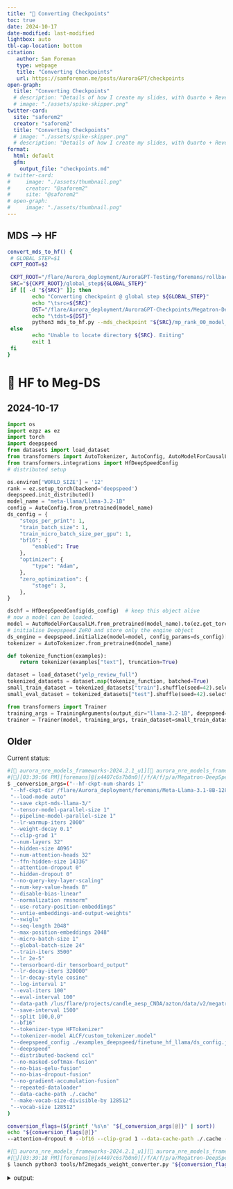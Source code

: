 ```yaml
---
title: "💾 Converting Checkpoints"
toc: true
date: 2024-10-17
date-modified: last-modified
lightbox: auto
tbl-cap-location: bottom
citation:
   author: Sam Foreman
   type: webpage
   title: "Converting Checkpoints"
   url: https://samforeman.me/posts/AuroraGPT/checkpoints
open-graph:
  title: "Converting Checkpoints"
  # description: "Details of how I create my slides, with Quarto + Reveal.js"
  # image: "./assets/spike-skipper.png"
twitter-card:
  site: "saforem2"
  creator: "saforem2"
  title: "Converting Checkpoints"
  # image: "./assets/spike-skipper.png"
  # description: "Details of how I create my slides, with Quarto + Reveal.js"
format:
  html: default
  gfm:
    output_file: "checkpoints.md"
# twitter-card:                      
#     image: "./assets/thumbnail.png"
#     creator: "@saforem2"           
#     site: "@saforem2"              
# open-graph:                        
#     image: "./assets/thumbnail.png"
---
```


## MDS --> HF

```bash
convert_mds_to_hf() {
 # GLOBAL_STEP=$1
 CKPT_ROOT=$2

 CKPT_ROOT="/flare/Aurora_deployment/AuroraGPT-Testing/foremans/rollback-41k8/Megatron-DeepSpeed-41800/checkpoints/ws768_ds_stage1_nl32_hs4096_mb4_seq4096_gb3072_sp1_pp1_tp1_bf16_optadamw_lr0.00020_lwf0.05/";
 SRC="${CKPT_ROOT}/global_step${GLOBAL_STEP}"
 if [[ -d "${SRC}" ]]; then
        echo "Converting checkpoint @ global step ${GLOBAL_STEP}"
        echo "\tsrc=${SRC}"
        DST="/flare/Aurora_deployment/AuroraGPT-Checkpoints/Megatron-DeepSpeed/checkpoints-to-convert/ws768_ds_stage1_nl32_hs4096_mb4_seq4096_gb3072_sp1_pp1_tp1_bf16_optadamw_lr0.00020_lwf0.05/global_step${GLOBAL_STEP}_hf"
        echo "\tdst=${DST}"
        python3 mds_to_hf.py --mds_checkpoint "${SRC}/mp_rank_00_model_states.pt" --output_dir "${DST}" --cache_dir "./.cache"
 else
        echo "Unable to locate directory ${SRC}. Exiting"
        exit 1
 fi
}
```


# 🚧 HF to Meg-DS

## 2024-10-17

```python
import os
import ezpz as ez
import torch
import deepspeed
from datasets import load_dataset
from transformers import AutoTokenizer, AutoConfig, AutoModelForCausalLM
from transformers.integrations import HfDeepSpeedConfig
# distributed setup

os.environ['WORLD_SIZE'] = '12'
rank = ez.setup_torch(backend='deepspeed')
deepspeed.init_distributed()
model_name = "meta-llama/Llama-3.2-1B"
config = AutoConfig.from_pretrained(model_name)
ds_config = {
    "steps_per_print": 1,
    "train_batch_size": 1,
    "train_micro_batch_size_per_gpu": 1,
    "bf16": {
        "enabled": True
    },
    "optimizer": {
        "type": "Adam",
    },
    "zero_optimization": {
        "stage": 3,
    },
}

dschf = HfDeepSpeedConfig(ds_config)  # keep this object alive
# now a model can be loaded.
model = AutoModelForCausalLM.from_pretrained(model_name).to(ez.get_torch_device()).to(torch.bfloat16)
# initialise Deepspeed ZeRO and store only the engine object
ds_engine = deepspeed.initialize(model=model, config_params=ds_config)[0]
tokenizer = AutoTokenizer.from_pretrained(model_name)

```
```python
def tokenize_function(examples):
    return tokenizer(examples["text"], truncation=True)

dataset = load_dataset("yelp_review_full")
tokenized_datasets = dataset.map(tokenize_function, batched=True)
small_train_dataset = tokenized_datasets["train"].shuffle(seed=42).select(range(1000))
small_eval_dataset = tokenized_datasets["test"].shuffle(seed=42).select(range(1000))
```

```python
from transformers import Trainer
training_args = TrainingArguments(output_dir="llama-3.2-1B", deepspeed=ds_config)
trainer = Trainer(model, training_args, train_dataset=small_train_dataset, eval_dataset=small_eval_dataset, tokenizer=tokenizer)
```


## Older

Current status:

```bash
#[🐍 aurora_nre_models_frameworks-2024.2.1_u1][👻 aurora_nre_models_frameworks-2024.2.1_u1]
#[🌌][03:39:06 PM][foremans]@[x4407c6s7b0n0][/f/A/f/p/a/Megatron-DeepSpeed][🌱hzheng-data-fix][📝🤷🏎💨]
$ _conversion_args=("--hf-ckpt-num-shards 1"
 "--hf-ckpt-dir /flare/Aurora_deployment/foremans/Meta-Llama-3.1-8B-128512"
 "--load-mode auto"
 "--save ckpt-mds-llama-3/"
 "--tensor-model-parallel-size 1"
 "--pipeline-model-parallel-size 1"
 "--lr-warmup-iters 2000"
 "--weight-decay 0.1"
 "--clip-grad 1"
 "--num-layers 32"
 "--hidden-size 4096"
 "--num-attention-heads 32"
 "--ffn-hidden-size 14336"
 "--attention-dropout 0"
 "--hidden-dropout 0"
 "--no-query-key-layer-scaling"
 "--num-key-value-heads 8"
 "--disable-bias-linear"
 "--normalization rmsnorm"
 "--use-rotary-position-embeddings"
 "--untie-embeddings-and-output-weights"
 "--swiglu"
 "--seq-length 2048"
 "--max-position-embeddings 2048"
 "--micro-batch-size 1"
 "--global-batch-size 24"
 "--train-iters 3500"
 "--lr 2e-5"
 "--tensorboard-dir tensorboard_output"
 "--lr-decay-iters 320000"
 "--lr-decay-style cosine"
 "--log-interval 1"
 "--eval-iters 100"
 "--eval-interval 100"
 "--data-path /lus/flare/projects/candle_aesp_CNDA/azton/data/v2/megatron/dataset_v2_wtextbooks_text_document"
 "--save-interval 1500"
 "--split 100,0,0"
 "--bf16"
 "--tokenizer-type HFTokenizer"
 "--tokenizer-model ALCF/custom_tokenizer.model"
 "--deepspeed_config ./examples_deepspeed/finetune_hf_llama/ds_config.json"
 "--deepspeed"
 "--distributed-backend ccl"
 "--no-masked-softmax-fusion"
 "--no-bias-gelu-fusion"
 "--no-bias-dropout-fusion"
 "--no-gradient-accumulation-fusion"
 "--repeated-dataloader"
 "--data-cache-path ./.cache"
 "--make-vocab-size-divisible-by 128512"
 "--vocab-size 128512"
)

conversion_flags=($(printf '%s\n' "${_conversion_args[@]}" | sort))
echo "${conversion_flags[@]}"
--attention-dropout 0 --bf16 --clip-grad 1 --data-cache-path ./.cache --data-path /lus/flare/projects/candle_aesp_CNDA/azton/data/v2/megatron/dataset_v2_wtextbooks_text_document --deepspeed --deepspeed_config ./examples_deepspeed/finetune_hf_llama/ds_config.json --disable-bias-linear --distributed-backend ccl --eval-interval 100 --eval-iters 100 --ffn-hidden-size 14336 --global-batch-size 24 --hf-ckpt-dir /flare/Aurora_deployment/foremans/Meta-Llama-3.1-8B-128512 --hf-ckpt-num-shards 1 --hidden-dropout 0 --hidden-size 4096 --load-mode auto --log-interval 1 --lr 2e-5 --lr-decay-iters 320000 --lr-decay-style cosine --lr-warmup-iters 2000 --make-vocab-size-divisible-by 128512 --max-position-embeddings 2048 --micro-batch-size 1 --no-bias-dropout-fusion --no-bias-gelu-fusion --no-gradient-accumulation-fusion --no-masked-softmax-fusion --no-query-key-layer-scaling --normalization rmsnorm --num-attention-heads 32 --num-key-value-heads 8 --num-layers 32 --pipeline-model-parallel-size 1 --repeated-dataloader --save ckpt-mds-llama-3/ --save-interval 1500 --seq-length 2048 --split 100,0,0 --swiglu --tensorboard-dir tensorboard_output --tensor-model-parallel-size 1 --tokenizer-model ALCF/custom_tokenizer.model --tokenizer-type HFTokenizer --train-iters 3500 --untie-embeddings-and-output-weights --use-rotary-position-embeddings --vocab-size 128512 --weight-decay 0.1
```

```bash
#[🐍 aurora_nre_models_frameworks-2024.2.1_u1][👻 aurora_nre_models_frameworks-2024.2.1_u1]
#[🌌][03:39:18 PM][foremans]@[x4407c6s7b0n0][/f/A/f/p/a/Megatron-DeepSpeed][🌱hzheng-data-fix][📝🤷🏎💨]
$ launch python3 tools/hf2megads_weight_converter.py "${conversion_flags[@]}"
```


<details closed><summary>output:</summary>

```bash
Disabling local launch: multi-node application
Connected to tcp://x4407c6s7b0n0.hostmgmt2407.cm.aurora.alcf.anl.gov:7919
Found executable /flare/Aurora_deployment/foremans/projects/argonne-lcf/Megatron-DeepSpeed/venvs/aurora_nre_models_frameworks-2024.2.1_u1/bin/python3
Launching application bdbd987f-b27b-4922-928b-5d1a166e800b
[2024-10-16 15:39:30,424] [INFO] [real_accelerator.py:219:get_accelerator] Setting ds_accelerator to xpu (auto detect)
[2024-10-16 15:39:30,456] [INFO] [real_accelerator.py:219:get_accelerator] Setting ds_accelerator to xpu (auto detect)
[2024-10-16 15:39:30,456] [INFO] [real_accelerator.py:219:get_accelerator] Setting ds_accelerator to xpu (auto detect)
[2024-10-16 15:39:30,456] [INFO] [real_accelerator.py:219:get_accelerator] Setting ds_accelerator to xpu (auto detect)
[2024-10-16 15:39:30,457] [INFO] [real_accelerator.py:219:get_accelerator] Setting ds_accelerator to xpu (auto detect)
[2024-10-16 15:39:30,568] [INFO] [real_accelerator.py:219:get_accelerator] Setting ds_accelerator to xpu (auto detect)
[2024-10-16 15:39:30,571] [INFO] [real_accelerator.py:219:get_accelerator] Setting ds_accelerator to xpu (auto detect)
[2024-10-16 15:39:30,575] [INFO] [real_accelerator.py:219:get_accelerator] Setting ds_accelerator to xpu (auto detect)
[2024-10-16 15:39:30,578] [INFO] [real_accelerator.py:219:get_accelerator] Setting ds_accelerator to xpu (auto detect)
[2024-10-16 15:39:30,584] [INFO] [real_accelerator.py:219:get_accelerator] Setting ds_accelerator to xpu (auto detect)
[2024-10-16 15:39:30,608] [INFO] [real_accelerator.py:219:get_accelerator] Setting ds_accelerator to xpu (auto detect)
[2024-10-16 15:39:30,613] [INFO] [real_accelerator.py:219:get_accelerator] Setting ds_accelerator to xpu (auto detect)
[2024-10-16 15:39:30,613] [INFO] [real_accelerator.py:219:get_accelerator] Setting ds_accelerator to xpu (auto detect)
[2024-10-16 15:39:30,614] [INFO] [real_accelerator.py:219:get_accelerator] Setting ds_accelerator to xpu (auto detect)
[2024-10-16 15:39:30,615] [INFO] [real_accelerator.py:219:get_accelerator] Setting ds_accelerator to xpu (auto detect)
[2024-10-16 15:39:30,630] [INFO] [real_accelerator.py:219:get_accelerator] Setting ds_accelerator to xpu (auto detect)
[2024-10-16 15:39:30,686] [INFO] [real_accelerator.py:219:get_accelerator] Setting ds_accelerator to xpu (auto detect)
[2024-10-16 15:39:30,698] [INFO] [real_accelerator.py:219:get_accelerator] Setting ds_accelerator to xpu (auto detect)
[2024-10-16 15:39:30,711] [INFO] [real_accelerator.py:219:get_accelerator] Setting ds_accelerator to xpu (auto detect)
[2024-10-16 15:39:30,715] [INFO] [real_accelerator.py:219:get_accelerator] Setting ds_accelerator to xpu (auto detect)
[2024-10-16 15:39:30,716] [INFO] [real_accelerator.py:219:get_accelerator] Setting ds_accelerator to xpu (auto detect)
[2024-10-16 15:39:30,723] [INFO] [real_accelerator.py:219:get_accelerator] Setting ds_accelerator to xpu (auto detect)
[2024-10-16 15:39:30,724] [INFO] [real_accelerator.py:219:get_accelerator] Setting ds_accelerator to xpu (auto detect)
[2024-10-16 15:39:30,726] [INFO] [real_accelerator.py:219:get_accelerator] Setting ds_accelerator to xpu (auto detect)
[2024-10-16 15:39:30,731] [INFO] [real_accelerator.py:219:get_accelerator] Setting ds_accelerator to xpu (auto detect)
[2024-10-16 15:39:30,737] [INFO] [real_accelerator.py:219:get_accelerator] Setting ds_accelerator to xpu (auto detect)
[2024-10-16 15:39:30,755] [INFO] [real_accelerator.py:219:get_accelerator] Setting ds_accelerator to xpu (auto detect)
[2024-10-16 15:39:30,766] [INFO] [real_accelerator.py:219:get_accelerator] Setting ds_accelerator to xpu (auto detect)
[2024-10-16 15:39:30,768] [INFO] [real_accelerator.py:219:get_accelerator] Setting ds_accelerator to xpu (auto detect)
[2024-10-16 15:39:30,780] [INFO] [real_accelerator.py:219:get_accelerator] Setting ds_accelerator to xpu (auto detect)
[2024-10-16 15:39:30,798] [INFO] [real_accelerator.py:219:get_accelerator] Setting ds_accelerator to xpu (auto detect)
[2024-10-16 15:39:30,840] [INFO] [real_accelerator.py:219:get_accelerator] Setting ds_accelerator to xpu (auto detect)
[2024-10-16 15:39:30,870] [INFO] [real_accelerator.py:219:get_accelerator] Setting ds_accelerator to xpu (auto detect)
[2024-10-16 15:39:30,870] [INFO] [real_accelerator.py:219:get_accelerator] Setting ds_accelerator to xpu (auto detect)
[2024-10-16 15:39:30,872] [INFO] [real_accelerator.py:219:get_accelerator] Setting ds_accelerator to xpu (auto detect)
[2024-10-16 15:39:30,873] [INFO] [real_accelerator.py:219:get_accelerator] Setting ds_accelerator to xpu (auto detect)
[2024-10-16 15:39:30,877] [INFO] [real_accelerator.py:219:get_accelerator] Setting ds_accelerator to xpu (auto detect)
[2024-10-16 15:39:30,888] [INFO] [real_accelerator.py:219:get_accelerator] Setting ds_accelerator to xpu (auto detect)
[2024-10-16 15:39:30,896] [INFO] [real_accelerator.py:219:get_accelerator] Setting ds_accelerator to xpu (auto detect)
[2024-10-16 15:39:30,902] [INFO] [real_accelerator.py:219:get_accelerator] Setting ds_accelerator to xpu (auto detect)
[2024-10-16 15:39:30,932] [INFO] [real_accelerator.py:219:get_accelerator] Setting ds_accelerator to xpu (auto detect)
[2024-10-16 15:39:30,934] [INFO] [real_accelerator.py:219:get_accelerator] Setting ds_accelerator to xpu (auto detect)
[2024-10-16 15:39:30,957] [INFO] [real_accelerator.py:219:get_accelerator] Setting ds_accelerator to xpu (auto detect)
[2024-10-16 15:39:30,984] [INFO] [real_accelerator.py:219:get_accelerator] Setting ds_accelerator to xpu (auto detect)
[2024-10-16 15:39:31,028] [INFO] [real_accelerator.py:219:get_accelerator] Setting ds_accelerator to xpu (auto detect)
[2024-10-16 15:39:31,029] [INFO] [real_accelerator.py:219:get_accelerator] Setting ds_accelerator to xpu (auto detect)
[2024-10-16 15:39:31,062] [INFO] [real_accelerator.py:219:get_accelerator] Setting ds_accelerator to xpu (auto detect)
[2024-10-16 15:39:31,150] [INFO] [real_accelerator.py:219:get_accelerator] Setting ds_accelerator to xpu (auto detect)
[2024-10-16 15:39:33,079] [INFO] [comm.py:161:init_deepspeed_backend] Initialize ccl backend
[2024-10-16 15:39:33,079] [INFO] [comm.py:652:init_distributed] cdb=None
[2024-10-16 15:39:33,079] [INFO] [comm.py:667:init_distributed] Not using the DeepSpeed or dist launchers, attempting to detect MPI environment...
[2024-10-16 15:39:33,481] [INFO] [comm.py:161:init_deepspeed_backend] Initialize ccl backend
[2024-10-16 15:39:33,481] [INFO] [comm.py:652:init_distributed] cdb=None
[2024-10-16 15:39:33,481] [INFO] [comm.py:667:init_distributed] Not using the DeepSpeed or dist launchers, attempting to detect MPI environment...
[2024-10-16 15:39:33,982] [INFO] [comm.py:161:init_deepspeed_backend] Initialize ccl backend
[2024-10-16 15:39:33,982] [INFO] [comm.py:652:init_distributed] cdb=None
[2024-10-16 15:39:33,982] [INFO] [comm.py:667:init_distributed] Not using the DeepSpeed or dist launchers, attempting to detect MPI environment...
[2024-10-16 15:39:33,983] [INFO] [comm.py:161:init_deepspeed_backend] Initialize ccl backend
[2024-10-16 15:39:33,983] [INFO] [comm.py:652:init_distributed] cdb=None
[2024-10-16 15:39:33,983] [INFO] [comm.py:667:init_distributed] Not using the DeepSpeed or dist launchers, attempting to detect MPI environment...
[2024-10-16 15:39:33,984] [INFO] [comm.py:161:init_deepspeed_backend] Initialize ccl backend
[2024-10-16 15:39:33,984] [INFO] [comm.py:652:init_distributed] cdb=None
[2024-10-16 15:39:33,984] [INFO] [comm.py:667:init_distributed] Not using the DeepSpeed or dist launchers, attempting to detect MPI environment...
[2024-10-16 15:39:34,133] [INFO] [comm.py:161:init_deepspeed_backend] Initialize ccl backend
[2024-10-16 15:39:34,133] [INFO] [comm.py:652:init_distributed] cdb=None
[2024-10-16 15:39:34,133] [INFO] [comm.py:667:init_distributed] Not using the DeepSpeed or dist launchers, attempting to detect MPI environment...
[2024-10-16 15:39:34,165] [INFO] [comm.py:161:init_deepspeed_backend] Initialize ccl backend
[2024-10-16 15:39:34,165] [INFO] [comm.py:652:init_distributed] cdb=None
[2024-10-16 15:39:34,165] [INFO] [comm.py:667:init_distributed] Not using the DeepSpeed or dist launchers, attempting to detect MPI environment...
[2024-10-16 15:39:34,207] [INFO] [comm.py:161:init_deepspeed_backend] Initialize ccl backend
[2024-10-16 15:39:34,207] [INFO] [comm.py:652:init_distributed] cdb=None
[2024-10-16 15:39:34,207] [INFO] [comm.py:667:init_distributed] Not using the DeepSpeed or dist launchers, attempting to detect MPI environment...
[2024-10-16 15:39:34,210] [INFO] [comm.py:161:init_deepspeed_backend] Initialize ccl backend
[2024-10-16 15:39:34,210] [INFO] [comm.py:652:init_distributed] cdb=None
[2024-10-16 15:39:34,210] [INFO] [comm.py:667:init_distributed] Not using the DeepSpeed or dist launchers, attempting to detect MPI environment...
[2024-10-16 15:39:34,216] [INFO] [comm.py:161:init_deepspeed_backend] Initialize ccl backend
[2024-10-16 15:39:34,216] [INFO] [comm.py:652:init_distributed] cdb=None
[2024-10-16 15:39:34,216] [INFO] [comm.py:667:init_distributed] Not using the DeepSpeed or dist launchers, attempting to detect MPI environment...
[2024-10-16 15:39:34,218] [INFO] [comm.py:161:init_deepspeed_backend] Initialize ccl backend
[2024-10-16 15:39:34,218] [INFO] [comm.py:652:init_distributed] cdb=None
[2024-10-16 15:39:34,219] [INFO] [comm.py:667:init_distributed] Not using the DeepSpeed or dist launchers, attempting to detect MPI environment...
[2024-10-16 15:39:34,271] [INFO] [comm.py:161:init_deepspeed_backend] Initialize ccl backend
[2024-10-16 15:39:34,271] [INFO] [comm.py:652:init_distributed] cdb=None
[2024-10-16 15:39:34,271] [INFO] [comm.py:667:init_distributed] Not using the DeepSpeed or dist launchers, attempting to detect MPI environment...
[2024-10-16 15:39:34,768] [INFO] [comm.py:161:init_deepspeed_backend] Initialize ccl backend
[2024-10-16 15:39:34,768] [INFO] [comm.py:652:init_distributed] cdb=None
[2024-10-16 15:39:34,768] [INFO] [comm.py:667:init_distributed] Not using the DeepSpeed or dist launchers, attempting to detect MPI environment...
[2024-10-16 15:39:34,772] [INFO] [comm.py:161:init_deepspeed_backend] Initialize ccl backend
[2024-10-16 15:39:34,772] [INFO] [comm.py:652:init_distributed] cdb=None
[2024-10-16 15:39:34,772] [INFO] [comm.py:667:init_distributed] Not using the DeepSpeed or dist launchers, attempting to detect MPI environment...
[2024-10-16 15:39:34,784] [INFO] [comm.py:161:init_deepspeed_backend] Initialize ccl backend
[2024-10-16 15:39:34,784] [INFO] [comm.py:652:init_distributed] cdb=None
[2024-10-16 15:39:34,784] [INFO] [comm.py:667:init_distributed] Not using the DeepSpeed or dist launchers, attempting to detect MPI environment...
[2024-10-16 15:39:34,795] [INFO] [comm.py:161:init_deepspeed_backend] Initialize ccl backend
[2024-10-16 15:39:34,795] [INFO] [comm.py:652:init_distributed] cdb=None
[2024-10-16 15:39:34,795] [INFO] [comm.py:667:init_distributed] Not using the DeepSpeed or dist launchers, attempting to detect MPI environment...
[2024-10-16 15:39:35,038] [INFO] [comm.py:161:init_deepspeed_backend] Initialize ccl backend
[2024-10-16 15:39:35,038] [INFO] [comm.py:652:init_distributed] cdb=None
[2024-10-16 15:39:35,038] [INFO] [comm.py:667:init_distributed] Not using the DeepSpeed or dist launchers, attempting to detect MPI environment...
[2024-10-16 15:39:35,048] [INFO] [comm.py:161:init_deepspeed_backend] Initialize ccl backend
[2024-10-16 15:39:35,048] [INFO] [comm.py:652:init_distributed] cdb=None
[2024-10-16 15:39:35,048] [INFO] [comm.py:667:init_distributed] Not using the DeepSpeed or dist launchers, attempting to detect MPI environment...
[2024-10-16 15:39:35,062] [INFO] [comm.py:161:init_deepspeed_backend] Initialize ccl backend
[2024-10-16 15:39:35,062] [INFO] [comm.py:652:init_distributed] cdb=None
[2024-10-16 15:39:35,062] [INFO] [comm.py:667:init_distributed] Not using the DeepSpeed or dist launchers, attempting to detect MPI environment...
[2024-10-16 15:39:35,070] [INFO] [comm.py:161:init_deepspeed_backend] Initialize ccl backend
[2024-10-16 15:39:35,070] [INFO] [comm.py:652:init_distributed] cdb=None
[2024-10-16 15:39:35,070] [INFO] [comm.py:667:init_distributed] Not using the DeepSpeed or dist launchers, attempting to detect MPI environment...
[2024-10-16 15:39:35,073] [INFO] [comm.py:161:init_deepspeed_backend] Initialize ccl backend
[2024-10-16 15:39:35,073] [INFO] [comm.py:652:init_distributed] cdb=None
[2024-10-16 15:39:35,073] [INFO] [comm.py:667:init_distributed] Not using the DeepSpeed or dist launchers, attempting to detect MPI environment...
[2024-10-16 15:39:35,077] [INFO] [comm.py:161:init_deepspeed_backend] Initialize ccl backend
[2024-10-16 15:39:35,078] [INFO] [comm.py:652:init_distributed] cdb=None
[2024-10-16 15:39:35,078] [INFO] [comm.py:667:init_distributed] Not using the DeepSpeed or dist launchers, attempting to detect MPI environment...
[2024-10-16 15:39:35,103] [INFO] [comm.py:161:init_deepspeed_backend] Initialize ccl backend
[2024-10-16 15:39:35,104] [INFO] [comm.py:652:init_distributed] cdb=None
[2024-10-16 15:39:35,104] [INFO] [comm.py:667:init_distributed] Not using the DeepSpeed or dist launchers, attempting to detect MPI environment...
[2024-10-16 15:39:35,106] [INFO] [comm.py:161:init_deepspeed_backend] Initialize ccl backend
[2024-10-16 15:39:35,107] [INFO] [comm.py:652:init_distributed] cdb=None
[2024-10-16 15:39:35,107] [INFO] [comm.py:667:init_distributed] Not using the DeepSpeed or dist launchers, attempting to detect MPI environment...
[2024-10-16 15:39:35,107] [INFO] [comm.py:718:mpi_discovery] Discovered MPI settings of world_rank=13, local_rank=1, world_size=24, master_addr=10.115.45.184, master_port=29500
[2024-10-16 15:39:35,107] [INFO] [comm.py:718:mpi_discovery] Discovered MPI settings of world_rank=15, local_rank=3, world_size=24, master_addr=10.115.45.184, master_port=29500
[2024-10-16 15:39:35,107] [INFO] [comm.py:718:mpi_discovery] Discovered MPI settings of world_rank=16, local_rank=4, world_size=24, master_addr=10.115.45.184, master_port=29500
[2024-10-16 15:39:35,107] [INFO] [comm.py:718:mpi_discovery] Discovered MPI settings of world_rank=17, local_rank=5, world_size=24, master_addr=10.115.45.184, master_port=29500
[2024-10-16 15:39:35,107] [INFO] [comm.py:718:mpi_discovery] Discovered MPI settings of world_rank=12, local_rank=0, world_size=24, master_addr=10.115.45.184, master_port=29500
[2024-10-16 15:39:35,107] [INFO] [comm.py:718:mpi_discovery] Discovered MPI settings of world_rank=14, local_rank=2, world_size=24, master_addr=10.115.45.184, master_port=29500
[2024-10-16 15:39:35,107] [INFO] [comm.py:718:mpi_discovery] Discovered MPI settings of world_rank=0, local_rank=0, world_size=24, master_addr=10.115.45.184, master_port=29500
[2024-10-16 15:39:35,107] [INFO] [comm.py:683:init_distributed] Initializing TorchBackend in DeepSpeed with backend ccl
[2024-10-16 15:39:35,107] [INFO] [comm.py:718:mpi_discovery] Discovered MPI settings of world_rank=18, local_rank=6, world_size=24, master_addr=10.115.45.184, master_port=29500
[2024-10-16 15:39:35,107] [INFO] [comm.py:718:mpi_discovery] Discovered MPI settings of world_rank=19, local_rank=7, world_size=24, master_addr=10.115.45.184, master_port=29500
[2024-10-16 15:39:35,107] [INFO] [comm.py:718:mpi_discovery] Discovered MPI settings of world_rank=20, local_rank=8, world_size=24, master_addr=10.115.45.184, master_port=29500
[2024-10-16 15:39:35,107] [INFO] [comm.py:718:mpi_discovery] Discovered MPI settings of world_rank=21, local_rank=9, world_size=24, master_addr=10.115.45.184, master_port=29500
[2024-10-16 15:39:35,107] [INFO] [comm.py:718:mpi_discovery] Discovered MPI settings of world_rank=22, local_rank=10, world_size=24, master_addr=10.115.45.184, master_port=29500
[2024-10-16 15:39:35,107] [INFO] [comm.py:718:mpi_discovery] Discovered MPI settings of world_rank=23, local_rank=11, world_size=24, master_addr=10.115.45.184, master_port=29500
[2024-10-16 15:39:35,107] [INFO] [comm.py:718:mpi_discovery] Discovered MPI settings of world_rank=1, local_rank=1, world_size=24, master_addr=10.115.45.184, master_port=29500
[2024-10-16 15:39:35,107] [INFO] [comm.py:718:mpi_discovery] Discovered MPI settings of world_rank=2, local_rank=2, world_size=24, master_addr=10.115.45.184, master_port=29500
[2024-10-16 15:39:35,107] [INFO] [comm.py:718:mpi_discovery] Discovered MPI settings of world_rank=3, local_rank=3, world_size=24, master_addr=10.115.45.184, master_port=29500
[2024-10-16 15:39:35,107] [INFO] [comm.py:718:mpi_discovery] Discovered MPI settings of world_rank=4, local_rank=4, world_size=24, master_addr=10.115.45.184, master_port=29500
[2024-10-16 15:39:35,107] [INFO] [comm.py:718:mpi_discovery] Discovered MPI settings of world_rank=5, local_rank=5, world_size=24, master_addr=10.115.45.184, master_port=29500
[2024-10-16 15:39:35,107] [INFO] [comm.py:718:mpi_discovery] Discovered MPI settings of world_rank=6, local_rank=6, world_size=24, master_addr=10.115.45.184, master_port=29500
[2024-10-16 15:39:35,107] [INFO] [comm.py:718:mpi_discovery] Discovered MPI settings of world_rank=7, local_rank=7, world_size=24, master_addr=10.115.45.184, master_port=29500
[2024-10-16 15:39:35,107] [INFO] [comm.py:718:mpi_discovery] Discovered MPI settings of world_rank=8, local_rank=8, world_size=24, master_addr=10.115.45.184, master_port=29500
[2024-10-16 15:39:35,107] [INFO] [comm.py:718:mpi_discovery] Discovered MPI settings of world_rank=9, local_rank=9, world_size=24, master_addr=10.115.45.184, master_port=29500
[2024-10-16 15:39:35,107] [INFO] [comm.py:718:mpi_discovery] Discovered MPI settings of world_rank=10, local_rank=10, world_size=24, master_addr=10.115.45.184, master_port=29500
[2024-10-16 15:39:35,107] [INFO] [comm.py:718:mpi_discovery] Discovered MPI settings of world_rank=11, local_rank=11, world_size=24, master_addr=10.115.45.184, master_port=29500
[2024-10-16 15:39:35.116490][INFO][dist.py:348] - [device='xpu'][rank=15/23][local_rank=3/11][node=1/1]
[2024-10-16 15:39:35.117455][INFO][dist.py:348] - [device='xpu'][rank=1/23][local_rank=1/11][node=1/1]
2024:10:16-15:39:35:(34466) |CCL_WARN| MPI was initialized externally, CCL-MPI specific environment is ignored
2024:10:16-15:39:35:(169066) |CCL_WARN| MPI was initialized externally, CCL-MPI specific environment is ignored
[2024-10-16 15:39:35.120281][INFO][dist.py:348] - [device='xpu'][rank=10/23][local_rank=10/11][node=0/1]
[2024-10-16 15:39:35.120280][INFO][dist.py:348] - [device='xpu'][rank=11/23][local_rank=11/11][node=1/1]
2024:10:16-15:39:35:(169075) |CCL_WARN| MPI was initialized externally, CCL-MPI specific environment is ignored
2024:10:16-15:39:35:(169076) |CCL_WARN| MPI was initialized externally, CCL-MPI specific environment is ignored
[2024-10-16 15:39:35.124730][INFO][dist.py:348] - [device='xpu'][rank=4/23][local_rank=4/11][node=0/1]
[2024-10-16 15:39:35.125260][INFO][dist.py:348] - [device='xpu'][rank=6/23][local_rank=6/11][node=0/1]
[2024-10-16 15:39:35.125427][INFO][dist.py:348] - [device='xpu'][rank=3/23][local_rank=3/11][node=1/1]
2024:10:16-15:39:35:(169069) |CCL_WARN| MPI was initialized externally, CCL-MPI specific environment is ignored
2024:10:16-15:39:35:(169068) |CCL_WARN| MPI was initialized externally, CCL-MPI specific environment is ignored
2024:10:16-15:39:35:(169071) |CCL_WARN| MPI was initialized externally, CCL-MPI specific environment is ignored
[2024-10-16 15:39:35.127167][INFO][dist.py:348] - [device='xpu'][rank=8/23][local_rank=8/11][node=0/1]
[2024-10-16 15:39:35.127199][INFO][dist.py:348] - [device='xpu'][rank=21/23][local_rank=9/11][node=1/1]
2024:10:16-15:39:35:(169073) |CCL_WARN| MPI was initialized externally, CCL-MPI specific environment is ignored
2024:10:16-15:39:35:(34472) |CCL_WARN| MPI was initialized externally, CCL-MPI specific environment is ignored
[2024-10-16 15:39:35.129097][INFO][dist.py:348] - [device='xpu'][rank=14/23][local_rank=2/11][node=0/1]
[2024-10-16 15:39:35.129281][INFO][dist.py:348] - [device='xpu'][rank=9/23][local_rank=9/11][node=1/1]
[2024-10-16 15:39:35.129345][INFO][dist.py:348] - [device='xpu'][rank=22/23][local_rank=10/11][node=0/1]
[2024-10-16 15:39:35.129461][INFO][dist.py:348] - [device='xpu'][rank=20/23][local_rank=8/11][node=0/1]
2024:10:16-15:39:35:(34465) |CCL_WARN| MPI was initialized externally, CCL-MPI specific environment is ignored
[2024-10-16 15:39:35.130518][INFO][dist.py:348] - [device='xpu'][rank=13/23][local_rank=1/11][node=1/1]
2024:10:16-15:39:35:(34473) |CCL_WARN| MPI was initialized externally, CCL-MPI specific environment is ignored
2024:10:16-15:39:35:(169074) |CCL_WARN| MPI was initialized externally, CCL-MPI specific environment is ignored
2024:10:16-15:39:35:(34471) |CCL_WARN| MPI was initialized externally, CCL-MPI specific environment is ignored
2024:10:16-15:39:35:(34464) |CCL_WARN| MPI was initialized externally, CCL-MPI specific environment is ignored
[2024-10-16 15:39:35.131822][INFO][dist.py:348] - [device='xpu'][rank=18/23][local_rank=6/11][node=0/1]
[2024-10-16 15:39:35.131816][INFO][dist.py:348] - [device='xpu'][rank=19/23][local_rank=7/11][node=1/1]
2024:10:16-15:39:35:(34469) |CCL_WARN| MPI was initialized externally, CCL-MPI specific environment is ignored
[2024-10-16 15:39:35.133183][INFO][dist.py:348] - [device='xpu'][rank=7/23][local_rank=7/11][node=1/1]
2024:10:16-15:39:35:(34470) |CCL_WARN| MPI was initialized externally, CCL-MPI specific environment is ignored
2024:10:16-15:39:35:(169072) |CCL_WARN| MPI was initialized externally, CCL-MPI specific environment is ignored
[2024-10-16 15:39:35.192746][INFO][dist.py:348] - [device='xpu'][rank=2/23][local_rank=2/11][node=0/1]
[2024-10-16 15:39:35.192682][INFO][dist.py:348] - [device='xpu'][rank=5/23][local_rank=5/11][node=1/1]
[2024-10-16 15:39:35.193446][INFO][dist.py:348] - [device='xpu'][rank=17/23][local_rank=5/11][node=1/1]
2024:10:16-15:39:35:(169067) |CCL_WARN| MPI was initialized externally, CCL-MPI specific environment is ignored
[2024-10-16 15:39:35.193506][INFO][dist.py:348] - [device='xpu'][rank=12/23][local_rank=0/11][node=0/1]
2024:10:16-15:39:35:(169070) |CCL_WARN| MPI was initialized externally, CCL-MPI specific environment is ignored
[2024-10-16 15:39:35.194435][INFO][dist.py:348] - [device='xpu'][rank=23/23][local_rank=11/11][node=1/1]
[2024-10-16 15:39:35.194529][INFO][dist.py:348] - [device='xpu'][rank=16/23][local_rank=4/11][node=0/1]
2024:10:16-15:39:35:(34468) |CCL_WARN| MPI was initialized externally, CCL-MPI specific environment is ignored
2024:10:16-15:39:35:(34463) |CCL_WARN| MPI was initialized externally, CCL-MPI specific environment is ignored
2024:10:16-15:39:35:(34467) |CCL_WARN| MPI was initialized externally, CCL-MPI specific environment is ignored
2024:10:16-15:39:35:(34474) |CCL_WARN| MPI was initialized externally, CCL-MPI specific environment is ignored
[2024-10-16 15:39:35.198383][INFO][dist.py:92] -

[dist_info]:
  • DEVICE=xpu
  • DEVICE_ID=xpu:0
  • DISTRIBUTED_BACKEND=ccl
  • GPUS_PER_NODE=12
  • HOSTS=['x4407c6s7b0n0.hostmgmt2407.cm.aurora.alcf.anl.gov', 'x4308c2s5b0n0.hostmgmt2308.cm.aurora.alcf.anl.gov']
  • HOSTFILE=/var/spool/pbs/aux/886439.aurora-pbs-0001.hostmgmt.cm.aurora.alcf.anl.gov
  • HOSTNAME=x4407c6s7b0n0.hostmgmt2407.cm.aurora.alcf.anl.gov
  • LOCAL_RANK=0
  • MACHINE=Aurora
  • NUM_NODES=2
  • NGPUS=24
  • NGPUS_AVAILABLE=24
  • NODE_ID=0
  • RANK=0
  • SCHEDULER=PBS
  • WORLD_SIZE_TOTAL=24
  • WORLD_SIZE_IN_USE=24
  • LAUNCH_CMD=mpiexec --verbose --envall -n 24 -ppn 12 --hostfile /var/spool/pbs/aux/886439.aurora-pbs-0001.hostmgmt.cm.aurora.alcf.anl.gov --cpu-bind depth -d 16


--------------------------------------------------
DeepSpeed C++/CUDA extension op report
--------------------------------------------------
NOTE: Ops not installed will be just-in-time (JIT) compiled at
      runtime if needed. Op compatibility means that your system
      meet the required dependencies to JIT install the op.
--------------------------------------------------
JIT compiled ops requires ninja
ninja .................. [OKAY]
--------------------------------------------------
op name ................ installed .. compatible
--------------------------------------------------
deepspeed_not_implemented  [NO] ....... [OKAY]
 [WARNING]  async_io requires the dev libaio .so object and headers but these were not found.
 [WARNING]  If libaio is already installed (perhaps from source), try setting the CFLAGS and LDFLAGS environment variables to where it can be found.
async_io ............... [NO] ....... [NO]
cpu_adagrad ............ [NO] ....... [OKAY]
cpu_adam ............... [NO] ....... [OKAY]
flash_attn ............. [NO] ....... [OKAY]
fused_adam ............. [NO] ....... [OKAY]
transformer_inference .. [NO] ....... [OKAY]
pack_bits .............. [NO] ....... [OKAY]
--------------------------------------------------
DeepSpeed general environment info:
torch install path ............... ['/opt/aurora/24.180.0/frameworks/aurora_nre_models_frameworks-2024.2.1_u1/lib/python3.10/site-packages/torch']
torch version .................... 2.3.1+cxx11.abi
deepspeed install path ........... ['/lus/flare/projects/Aurora_deployment/foremans/projects/argonne-lcf/Megatron-DeepSpeed/deps/DeepSpeed/deepspeed']
deepspeed info ................... 0.15.3+unknown, unknown, unknown
deepspeed wheel compiled w. ...... torch 2.3
shared memory (/dev/shm) size .... 503.18 GB
[2024-10-16 15:39:35.319255][INFO][configs.py:272] - **** Git info for DeepSpeed: git_hash=7ef26bf git_branch=hzheng-data-fix ****
[2024-10-16 15:39:35.319927][INFO][dist.py:725] - Using oneccl_bindings from: /opt/aurora/24.180.0/frameworks/aurora_nre_models_frameworks-2024.2.1_u1/lib/python3.10/site-packages/oneccl_bindings_for_pytorch/__init__.py
[2024-10-16 15:39:35.320347][INFO][dist.py:727] - Using ipex from: /opt/aurora/24.180.0/frameworks/aurora_nre_models_frameworks-2024.2.1_u1/lib/python3.10/site-packages/intel_extension_for_pytorch/__init__.py
[2024-10-16 15:39:35.320734][INFO][dist.py:728] - [0/24] Using device='xpu' with backend='deepspeed' + 'ccl' for distributed training.
[2024-10-16 15:39:35.325748][INFO][dist.py:348] - [device='xpu'][rank=0/23][local_rank=0/11][node=0/1]
[2024-10-16 15:39:35.326291][WARNING][_logger.py:68] - Using [24 / 24] available "xpu" devices !!
2024:10:16-15:39:35:(169065) |CCL_WARN| value of CCL_KVS_MODE changed to be mpi (default:pmi)
2024:10:16-15:39:35:(169065) |CCL_WARN| value of CCL_KVS_CONNECTION_TIMEOUT changed to be 3600 (default:120)
2024:10:16-15:39:35:(169065) |CCL_WARN| value of CCL_BCAST changed to be double_tree (default:)
2024:10:16-15:39:35:(169065) |CCL_WARN| value of CCL_ENABLE_SYCL_KERNELS changed to be 1 (default:0)
2024:10:16-15:39:35:(169065) |CCL_WARN| value of CCL_SYCL_ESIMD changed to be 1 (default:0)
2024:10:16-15:39:35:(169065) |CCL_WARN| value of CCL_PROCESS_LAUNCHER changed to be pmix (default:hydra)
2024:10:16-15:39:35:(169065) |CCL_WARN| value of CCL_ZE_CACHE_OPEN_IPC_HANDLES_THRESHOLD changed to be 32768 (default:1000)
2024:10:16-15:39:35:(169065) |CCL_WARN| CCL_ALLGATHERV_MEDIUM_SIZE_THRESHOLD=0 is unknown to and unused by oneCCL code but is present in the environment, check if it is not mistyped.
2024:10:16-15:39:35:(169065) |CCL_WARN| CCL_SKIP_SCHEDULER=1 is unknown to and unused by oneCCL code but is present in the environment, check if it is not mistyped.
2024:10:16-15:39:35:(169065) |CCL_WARN| MPI was initialized externally, CCL-MPI specific environment is ignored
using world size: 24, data-parallel-size: 24, sequence-parallel size: 1, tensor-model-parallel size: 1, pipeline-model-parallel size: 1
accumulate and all-reduce gradients in fp32 for bfloat16 data type.
using torch.bfloat16 for parameters ...
------------------------ arguments ------------------------
  accumulate_allreduce_grads_in_fp32 .............. True
  adam_beta1 ...................................... 0.9
  adam_beta2 ...................................... 0.999
  adam_eps ........................................ 1e-08
  add_bias_linear ................................. False
  add_position_embedding .......................... False
  adlr_autoresume ................................. False
  adlr_autoresume_interval ........................ 1000
  aml_data_download_path .......................... None
  apply_layernorm_1p .............................. False
  apply_query_key_layer_scaling ................... False
  apply_residual_connection_post_layernorm ........ False
  async_tensor_model_parallel_allreduce ........... False
  attention_dropout ............................... 0.0
  attention_softmax_in_fp32 ....................... False
  barrier_with_L1_time ............................ True
  bert_binary_head ................................ True
  bert_embedder_type .............................. megatron
  bert_load ....................................... None
  bf16 ............................................ True
  bias_dropout_fusion ............................. False
  bias_gelu_fusion ................................ False
  biencoder_projection_dim ........................ 0
  biencoder_shared_query_context_model ............ False
  block_data_path ................................. None
  checkpoint_activations .......................... False
  checkpoint_in_cpu ............................... False
  checkpoint_num_layers ........................... 1
  classes_fraction ................................ 1.0
  clip_grad ....................................... 1.0
  compression_training ............................ False
  consumed_train_samples .......................... 0
  consumed_train_tokens ........................... 0
  consumed_valid_samples .......................... 0
  contigious_checkpointing ........................ False
  cpu_optimizer ................................... False
  cpu_torch_adam .................................. False
  create_moe_param_group .......................... False
  curriculum_learning_legacy ...................... False
  data_cache_path ................................. ./.cache
  data_efficiency_curriculum_learning ............. False
  data_file_list .................................. None
  data_impl ....................................... infer
  data_parallel_random_init ....................... False
  data_parallel_size .............................. 24
  data_path ....................................... ['/lus/flare/projects/candle_aesp_CNDA/azton/data/v2/megatron/dataset_v2_wtextbooks_text_document']
  data_per_class_fraction ......................... 1.0
  data_sharding ................................... True
  dataloader_type ................................. single
  DDP_impl ........................................ local
  decoder_num_layers .............................. None
  decoder_seq_length .............................. None
  deepscale ....................................... False
  deepscale_config ................................ None
  deepspeed ....................................... True
  deepspeed_activation_checkpointing .............. False
  deepspeed_config ................................ ./examples_deepspeed/finetune_hf_llama/ds_config.json
  dino_bottleneck_size ............................ 256
  dino_freeze_last_layer .......................... 1
  dino_head_hidden_size ........................... 2048
  dino_local_crops_number ......................... 10
  dino_local_img_size ............................. 96
  dino_norm_last_layer ............................ False
  dino_teacher_temp ............................... 0.07
  dino_warmup_teacher_temp ........................ 0.04
  dino_warmup_teacher_temp_epochs ................. 30
  distribute_checkpointed_activations ............. False
  distribute_saved_activations .................... False
  distributed_backend ............................. ccl
  distributed_timeout_minutes ..................... 10
  ds_fused_adam ................................... False
  ds_inference .................................... False
  ds_pipeline_enabled ............................. True
  ds_sequence_parallel_size ....................... 1
  embedding_path .................................. None
  embedding_weights_in_fp32 ....................... False
  empty_unused_memory_level ....................... 0
  enable_expert_tensor_parallelism ................ False
  enable_zbh1_exact_semantics ..................... False
  enable_zbh1_pipeline ............................ False
  encoder_num_layers .............................. 32
  encoder_seq_length .............................. 2048
  end_weight_decay ................................ 0.1
  eod_mask_loss ................................... False
  eval_interval ................................... 100
  eval_iters ...................................... 100
  evidence_data_path .............................. None
  exit_duration_in_mins ........................... None
  exit_interval ................................... None
  exit_on_missing_checkpoint ...................... False
  exit_signal_handler ............................. False
  expert_interval ................................. 2
  ffn_hidden_size ................................. 14336
  finetune ........................................ False
  force_ds_sequence_parallel ...................... False
  fp16 ............................................ False
  fp16_lm_cross_entropy ........................... False
  fp32_residual_connection ........................ False
  fp8_amax_compute_algo ........................... most_recent
  fp8_amax_history_len ............................ 1
  fp8_e4m3 ........................................ False
  fp8_hybrid ...................................... False
  fp8_interval .................................... 1
  fp8_margin ...................................... 0
  fp8_wgrad ....................................... True
  global_batch_size ............................... 24
  gradient_accumulation_fusion .................... False
  head_lr_mult .................................... 1.0
  hf_ckpt_dir ..................................... /flare/Aurora_deployment/foremans/Meta-Llama-3.1-8B-128512
  hf_ckpt_num_shards .............................. 1
  hidden_dropout .................................. 0.0
  hidden_size ..................................... 4096
  hidden_size_teacher ............................. None
  hysteresis ...................................... 2
  ict_head_size ................................... None
  ict_load ........................................ None
  img_h ........................................... 224
  img_w ........................................... 224
  indexer_batch_size .............................. 128
  indexer_log_interval ............................ 1000
  inference ....................................... False
  inference_batch_times_seqlen_threshold .......... 512
  init_method_std ................................. 0.02
  init_method_xavier_uniform ...................... False
  initial_loss_scale .............................. 4294967296
  iter_per_epoch .................................. 1250
  kd .............................................. False
  kd_alpha_ce ..................................... 1
  kd_beta_ce ...................................... 1
  kd_temp ......................................... 1.0
  kill_switch_file ................................ None
  kv_channels ..................................... 128
  layernorm_epsilon ............................... 1e-05
  lazy_mpu_init ................................... None
  load ............................................ None
  load_mode ....................................... auto
  load_tag ........................................ None
  load_teacher .................................... None
  local_rank ...................................... None
  log_batch_size_to_tensorboard ................... False
  log_interval .................................... 1
  log_learning_rate_to_tensorboard ................ True
  log_loss_scale_to_tensorboard ................... True
  log_memory_to_tensorboard ....................... False
  log_num_zeros_in_grad ........................... False
  log_optimizer_states_to_tensorboard ............. False
  log_params_norm ................................. False
  log_timers_to_tensorboard ....................... False
  log_validation_ppl_to_tensorboard ............... False
  log_world_size_to_tensorboard ................... False
  loss_scale ...................................... None
  loss_scale_window ............................... 1000
  lr .............................................. 2e-05
  lr_decay_iters .................................. 320000
  lr_decay_samples ................................ None
  lr_decay_style .................................. cosine
  lr_decay_tokens ................................. None
  lr_warmup_fraction .............................. None
  lr_warmup_iters ................................. 2000
  lr_warmup_samples ............................... 0
  lr_warmup_tokens ................................ None
  make_vocab_size_divisible_by .................... 128512
  mask_factor ..................................... 1.0
  mask_prob ....................................... 0.15
  mask_type ....................................... random
  masked_softmax_fusion ........................... False
  max_position_embeddings ......................... 2048
  max_tokens_to_oom ............................... 12000
  mem_efficient_ln ................................ True
  memory_centric_tiled_linear ..................... False
  merge_file ...................................... None
  micro_batch_size ................................ 1
  min_loss_scale .................................. 1.0
  min_lr .......................................... 0.0
  mlp_type ........................................ standard
  mmap_warmup ..................................... False
  moe_eval_capacity_factor ........................ 1.0
  moe_expert_parallel_size ........................ 1
  moe_loss_coeff .................................. 0.1
  moe_min_capacity ................................ 4
  moe_token_dropping .............................. True
  moe_top2_2nd_expert_sampling .................... True
  moe_train_capacity_factor ....................... 1.0
  mos ............................................. False
  multiprocessing_context ......................... fork
  no_load_lr_state ................................ False
  no_load_optim ................................... None
  no_load_rng ..................................... None
  no_persist_layer_norm ........................... False
  no_pipeline_parallel ............................ False
  no_save_optim ................................... None
  no_save_rng ..................................... None
  normalization ................................... rmsnorm
  num_attention_heads ............................. 32
  num_attention_heads_teacher ..................... None
  num_channels .................................... 3
  num_classes ..................................... 1000
  num_experts ..................................... [1]
  num_experts_switch .............................. None
  num_experts_teacher ............................. [1]
  num_key_value_heads ............................. 8
  num_layers ...................................... 32
  num_layers_per_virtual_pipeline_stage ........... None
  num_layers_teacher .............................. None
  num_workers ..................................... 2
  onnx_safe ....................................... None
  openai_gelu ..................................... False
  optimizer ....................................... adam
  output_bert_embeddings .......................... False
  overlap_p2p_comm ................................ False
  override_opt_param_scheduler .................... False
  params_dtype .................................... torch.bfloat16
  partition_activations ........................... False
  patch_dim ....................................... 16
  perform_initialization .......................... True
  pipeline_model_parallel_size .................... 1
  pipeline_model_parallel_split_rank .............. None
  profile ......................................... None
  profile_backward ................................ False
  profile_ranks ................................... None
  profile_steps ................................... 2,3
  query_in_block_prob ............................. 0.1
  rampup_batch_size ............................... None
  random_ltd ...................................... False
  rank ............................................ 0
  recompute_granularity ........................... None
  recompute_method ................................ None
  recompute_num_layers ............................ 1
  remote_device ................................... none
  repeated_dataloader ............................. True
  reset_attention_mask ............................ False
  reset_iteration ................................. False
  reset_position_ids .............................. False
  retriever_report_topk_accuracies ................ []
  retriever_score_scaling ......................... False
  retriever_seq_length ............................ 256
  retro_add_retriever ............................. False
  retro_cyclic_train_iters ........................ None
  retro_encoder_attention_dropout ................. 0.1
  retro_encoder_hidden_dropout .................... 0.1
  retro_encoder_layers ............................ 2
  retro_num_neighbors ............................. 2
  retro_num_retrieved_chunks ...................... 2
  retro_return_doc_ids ............................ False
  retro_workdir ................................... None
  return_data_index ............................... False
  rope_theta ...................................... 10000
  rotary_percent .................................. 1.0
  sample_rate ..................................... 1.0
  save ............................................ ckpt-mds-llama-3/
  save_interval ................................... 1500
  scatter_gather_tensors_in_pipeline .............. True
  scattered_embeddings ............................ False
  schedulefree_for_each ........................... False
  seed ............................................ 1234
  seq_length ...................................... 2048
  sequence_parallel ............................... False
  sgd_momentum .................................... 0.9
  short_seq_prob .................................. 0.1
  shuffle_sample .................................. False
  skip_train ...................................... False
  sophiag_beta1 ................................... 0.9
  sophiag_beta2 ................................... 0.95
  sophiag_rho ..................................... 0.01
  split ........................................... 100,0,0
  split_transformers .............................. False
  squared_relu .................................... False
  standalone_embedding_stage ...................... False
  start_weight_decay .............................. 0.1
  swiglu .......................................... True
  swin_backbone_type .............................. tiny
  synchronize_each_layer .......................... False
  tensor_model_parallel_size ...................... 1
  tensorboard_dir ................................. tensorboard_output
  tensorboard_log_interval ........................ 1
  tensorboard_queue_size .......................... 1000
  test_data_path .................................. None
  tile_factor ..................................... 1
  timing_log_level ................................ 0
  timing_log_option ............................... minmax
  titles_data_path ................................ None
  to_hf_ckpt ...................................... False
  tokenizer_model ................................. ALCF/custom_tokenizer.model
  tokenizer_type .................................. HFTokenizer
  topk ............................................ 1
  trace_dir ....................................... ./trace/
  train_data_exact_num_epochs ..................... None
  train_data_path ................................. None
  train_desc_path ................................. None
  train_doc_idx_path .............................. None
  train_idx_path .................................. None
  train_iters ..................................... 3500
  train_iters_to_skip ............................. None
  train_range_to_skip ............................. None
  train_sample_idx_path ........................... None
  train_samples ................................... None
  train_shuffle_idx_path .......................... None
  train_tokens .................................... None
  transformer_impl ................................ local
  transformer_pipeline_model_parallel_size ........ 1
  trust_remote_code ............................... False
  universal_checkpoint ............................ False
  untie_embeddings_and_output_weights ............. True
  use_checkpoint_args ............................. False
  use_checkpoint_opt_param_scheduler .............. False
  use_contiguous_buffers_in_local_ddp ............. True
  use_cpu_initialization .......................... None
  use_dataset_only ................................ False
  use_distributed_optimizer ....................... False
  use_flash_attn .................................. False
  use_flash_attn_builder .......................... False
  use_flash_attn_triton ........................... False
  use_flash_attn_v1 ............................... False
  use_flash_attn_v2 ............................... False
  use_mics ........................................ False
  use_one_sent_docs ............................... False
  use_pin_memory .................................. False
  use_ring_exchange_p2p ........................... False
  use_rotary_position_embeddings .................. True
  use_tutel ....................................... False
  valid_data_path ................................. None
  variable_seq_lengths ............................ False
  virtual_pipeline_model_parallel_size ............ None
  vision_backbone_type ............................ vit
  vision_pretraining .............................. False
  vision_pretraining_type ......................... classify
  vocab_extra_ids ................................. 0
  vocab_file ...................................... None
  vocab_size ...................................... 128512
  wandb_exp_name ..................................
  wandb_project ...................................
  wandb_save_dir ..................................
  weight_decay .................................... 0.1
  weight_decay_incr_style ......................... constant
  world_size ...................................... 24
  zero_allgather_bucket_size ...................... 0.0
  zero_contigious_gradients ....................... False
  zero_reduce_bucket_size ......................... 0.0
  zero_reduce_scatter ............................. False
  zero_stage ...................................... 1.0
-------------------- end of arguments ---------------------
setting number of micro-batches to constant 1
> building HFTokenizer tokenizer ...
 > padded vocab (size: 128000) with 512 dummy tokens (new size: 128512)
torch distributed is already initialized, skipping initialization ...
> initialized tensor model parallel with size 1
> initialized pipeline model parallel with size 1
> setting random seeds to 1234 ...
> initializing model parallel cuda seeds on global rank 0, model parallel rank 0, and data parallel rank 0 with model parallel seed: 3952 and data parallel seed: 1234
>fused kernel is only supported in cuda, skip loading fused kernel
[2024-10-16 15:39:36,876] [INFO] [config.py:733:__init__] Config mesh_device None world_size = 24
>fused kernel is only supported in cuda, skip loading fused kernel
[2024-10-16 15:39:36,876] [INFO] [config.py:733:__init__] Config mesh_device None world_size = 24
>fused kernel is only supported in cuda, skip loading fused kernel
[2024-10-16 15:39:36,876] [INFO] [config.py:733:__init__] Config mesh_device None world_size = 24
>fused kernel is only supported in cuda, skip loading fused kernel
[2024-10-16 15:39:36,876] [INFO] [config.py:733:__init__] Config mesh_device None world_size = 24
>fused kernel is only supported in cuda, skip loading fused kernel
[2024-10-16 15:39:36,879] [INFO] [config.py:733:__init__] Config mesh_device None world_size = 24
>fused kernel is only supported in cuda, skip loading fused kernel
[2024-10-16 15:39:36,881] [INFO] [config.py:733:__init__] Config mesh_device None world_size = 24
>fused kernel is only supported in cuda, skip loading fused kernel
[2024-10-16 15:39:36,881] [INFO] [config.py:733:__init__] Config mesh_device None world_size = 24
>fused kernel is only supported in cuda, skip loading fused kernel
[2024-10-16 15:39:36,882] [INFO] [config.py:733:__init__] Config mesh_device None world_size = 24
>fused kernel is only supported in cuda, skip loading fused kernel
[2024-10-16 15:39:36,882] [INFO] [config.py:733:__init__] Config mesh_device None world_size = 24
make: Entering directory '/lus/flare/projects/Aurora_deployment/foremans/projects/argonne-lcf/Megatron-DeepSpeed/megatron/data'
>fused kernel is only supported in cuda, skip loading fused kernel
[2024-10-16 15:39:36,884] [INFO] [config.py:733:__init__] Config mesh_device None world_size = 24
>fused kernel is only supported in cuda, skip loading fused kernel
[2024-10-16 15:39:36,922] [INFO] [config.py:733:__init__] Config mesh_device None world_size = 24
>fused kernel is only supported in cuda, skip loading fused kernel
[2024-10-16 15:39:36,929] [INFO] [config.py:733:__init__] Config mesh_device None world_size = 24
>fused kernel is only supported in cuda, skip loading fused kernel
[2024-10-16 15:39:36,930] [INFO] [config.py:733:__init__] Config mesh_device None world_size = 24
>fused kernel is only supported in cuda, skip loading fused kernel
[2024-10-16 15:39:36,931] [INFO] [config.py:733:__init__] Config mesh_device None world_size = 24
>fused kernel is only supported in cuda, skip loading fused kernel
[2024-10-16 15:39:36,935] [INFO] [config.py:733:__init__] Config mesh_device None world_size = 24
>fused kernel is only supported in cuda, skip loading fused kernel
[2024-10-16 15:39:36,937] [INFO] [config.py:733:__init__] Config mesh_device None world_size = 24
>fused kernel is only supported in cuda, skip loading fused kernel
[2024-10-16 15:39:36,939] [INFO] [config.py:733:__init__] Config mesh_device None world_size = 24
>fused kernel is only supported in cuda, skip loading fused kernel
[2024-10-16 15:39:36,939] [INFO] [config.py:733:__init__] Config mesh_device None world_size = 24
>fused kernel is only supported in cuda, skip loading fused kernel
[2024-10-16 15:39:36,940] [INFO] [config.py:733:__init__] Config mesh_device None world_size = 24
>fused kernel is only supported in cuda, skip loading fused kernel
[2024-10-16 15:39:36,941] [INFO] [config.py:733:__init__] Config mesh_device None world_size = 24
>fused kernel is only supported in cuda, skip loading fused kernel
[2024-10-16 15:39:36,946] [INFO] [config.py:733:__init__] Config mesh_device None world_size = 24
>fused kernel is only supported in cuda, skip loading fused kernel
[2024-10-16 15:39:36,949] [INFO] [config.py:733:__init__] Config mesh_device None world_size = 24
make: Nothing to be done for 'default'.
make: Leaving directory '/lus/flare/projects/Aurora_deployment/foremans/projects/argonne-lcf/Megatron-DeepSpeed/megatron/data'
> compiling dataset index builder ...
>>> done with dataset index builder. Compilation time: 0.080 seconds
>fused kernel is only supported in cuda, skip loading fused kernel
[2024-10-16 15:39:36.956560][INFO][hf2megads_weight_converter.py:479] - building model ...
[2024-10-16 15:39:37,133] [INFO] [utils.py:781:see_memory_usage] Before Building Model
[2024-10-16 15:39:37,133] [INFO] [utils.py:782:see_memory_usage] MA 0.0 GB         Max_MA 0.0 GB         CA 0.0 GB         Max_CA 0 GB
[2024-10-16 15:39:37,133] [INFO] [utils.py:789:see_memory_usage] CPU Virtual Memory:  used = 105.24 GB, percent = 9.3%
[2024-10-16 15:39:37,133] [INFO] [config.py:733:__init__] Config mesh_device None world_size = 24
SEED_LAYERS=False BASE_SEED=1234 SEED_FN=None
Using topology: {ProcessCoord(pipe=0, data=0, model=0): 0, ProcessCoord(pipe=0, data=1, model=0): 1, ProcessCoord(pipe=0, data=2, model=0): 2, ProcessCoord(pipe=0, data=3, model=0): 3, ProcessCoord(pipe=0, data=4, model=0): 4, ProcessCoord(pipe=0, data=5, model=0): 5, ProcessCoord(pipe=0, data=6, model=0): 6, ProcessCoord(pipe=0, data=7, model=0): 7, ProcessCoord(pipe=0, data=8, model=0): 8, ProcessCoord(pipe=0, data=9, model=0): 9, ProcessCoord(pipe=0, data=10, model=0): 10, ProcessCoord(pipe=0, data=11, model=0): 11, ProcessCoord(pipe=0, data=12, model=0): 12, ProcessCoord(pipe=0, data=13, model=0): 13, ProcessCoord(pipe=0, data=14, model=0): 14, ProcessCoord(pipe=0, data=15, model=0): 15, ProcessCoord(pipe=0, data=16, model=0): 16, ProcessCoord(pipe=0, data=17, model=0): 17, ProcessCoord(pipe=0, data=18, model=0): 18, ProcessCoord(pipe=0, data=19, model=0): 19, ProcessCoord(pipe=0, data=20, model=0): 20, ProcessCoord(pipe=0, data=21, model=0): 21, ProcessCoord(pipe=0, data=22, model=0): 22, ProcessCoord(pipe=0, data=23, model=0): 23}
[2024-10-16 15:39:37,139] [INFO] [module.py:396:_partition_layers] Partitioning pipeline stages with method type:transformer
2024-10-16 15:39:37.212904: E external/local_xla/xla/stream_executor/cuda/cuda_dnn.cc:9261] Unable to register cuDNN factory: Attempting to register factory for plugin cuDNN when one has already been registered
2024-10-16 15:39:37.212925: E external/local_xla/xla/stream_executor/cuda/cuda_fft.cc:607] Unable to register cuFFT factory: Attempting to register factory for plugin cuFFT when one has already been registered
2024-10-16 15:39:37.213970: E external/local_xla/xla/stream_executor/cuda/cuda_blas.cc:1515] Unable to register cuBLAS factory: Attempting to register factory for plugin cuBLAS when one has already been registered
2024-10-16 15:39:37.704522: W tensorflow/compiler/tf2tensorrt/utils/py_utils.cc:38] TF-TRT Warning: Could not find TensorRT
Loading checkpoint shards:   0%|          | 0/7 [00:00<?, ?it/s]1 GPTModelPipe(
  (tied_modules): ModuleDict()
  (1): EmbeddingPipe(
    (word_embeddings): VocabParallelEmbedding()
    (embedding_dropout): Dropout(p=0.0, inplace=False)
  )
  (2): ParallelTransformerLayerPipe(
    (input_layernorm): RMSNorm()
    (self_attention): ParallelAttention(
      (query_key_value): ColumnParallelLinear()
      (core_attention): CoreAttention(
        (scale_mask_softmax): FusedScaleMaskSoftmax()
        (attention_dropout): Dropout(p=0.0, inplace=False)
      )
      (dense): RowParallelLinear()
    )
    (post_attention_layernorm): RMSNorm()
    (mlp): ParallelMLP(
      (dense_h_to_4h): ColumnParallelLinear()
      (dense_4h_to_h): RowParallelLinear()
    )
  )
  (3): ParallelTransformerLayerPipe(
    (input_layernorm): RMSNorm()
    (self_attention): ParallelAttention(
      (query_key_value): ColumnParallelLinear()
      (core_attention): CoreAttention(
        (scale_mask_softmax): FusedScaleMaskSoftmax()
        (attention_dropout): Dropout(p=0.0, inplace=False)
      )
      (dense): RowParallelLinear()
    )
    (post_attention_layernorm): RMSNorm()
    (mlp): ParallelMLP(
      (dense_h_to_4h): ColumnParallelLinear()
      (dense_4h_to_h): RowParallelLinear()
    )
  )
  (4): ParallelTransformerLayerPipe(
    (input_layernorm): RMSNorm()
    (self_attention): ParallelAttention(
      (query_key_value): ColumnParallelLinear()
      (core_attention): CoreAttention(
        (scale_mask_softmax): FusedScaleMaskSoftmax()
        (attention_dropout): Dropout(p=0.0, inplace=False)
      )
      (dense): RowParallelLinear()
    )
    (post_attention_layernorm): RMSNorm()
    (mlp): ParallelMLP(
      (dense_h_to_4h): ColumnParallelLinear()
      (dense_4h_to_h): RowParallelLinear()
    )
  )
  (5): ParallelTransformerLayerPipe(
    (input_layernorm): RMSNorm()
    (self_attention): ParallelAttention(
      (query_key_value): ColumnParallelLinear()
      (core_attention): CoreAttention(
        (scale_mask_softmax): FusedScaleMaskSoftmax()
        (attention_dropout): Dropout(p=0.0, inplace=False)
      )
      (dense): RowParallelLinear()
    )
    (post_attention_layernorm): RMSNorm()
    (mlp): ParallelMLP(
      (dense_h_to_4h): ColumnParallelLinear()
      (dense_4h_to_h): RowParallelLinear()
    )
  )
  (6): ParallelTransformerLayerPipe(
    (input_layernorm): RMSNorm()
    (self_attention): ParallelAttention(
      (query_key_value): ColumnParallelLinear()
      (core_attention): CoreAttention(
        (scale_mask_softmax): FusedScaleMaskSoftmax()
        (attention_dropout): Dropout(p=0.0, inplace=False)
      )
      (dense): RowParallelLinear()
    )
    (post_attention_layernorm): RMSNorm()
    (mlp): ParallelMLP(
      (dense_h_to_4h): ColumnParallelLinear()
      (dense_4h_to_h): RowParallelLinear()
    )
  )
  (7): ParallelTransformerLayerPipe(
    (input_layernorm): RMSNorm()
    (self_attention): ParallelAttention(
      (query_key_value): ColumnParallelLinear()
      (core_attention): CoreAttention(
        (scale_mask_softmax): FusedScaleMaskSoftmax()
        (attention_dropout): Dropout(p=0.0, inplace=False)
      )
      (dense): RowParallelLinear()
    )
    (post_attention_layernorm): RMSNorm()
    (mlp): ParallelMLP(
      (dense_h_to_4h): ColumnParallelLinear()
      (dense_4h_to_h): RowParallelLinear()
    )
  )
  (8): ParallelTransformerLayerPipe(
    (input_layernorm): RMSNorm()
    (self_attention): ParallelAttention(
      (query_key_value): ColumnParallelLinear()
      (core_attention): CoreAttention(
        (scale_mask_softmax): FusedScaleMaskSoftmax()
        (attention_dropout): Dropout(p=0.0, inplace=False)
      )
      (dense): RowParallelLinear()
    )
    (post_attention_layernorm): RMSNorm()
    (mlp): ParallelMLP(
      (dense_h_to_4h): ColumnParallelLinear()
      (dense_4h_to_h): RowParallelLinear()
    )
  )
  (9): ParallelTransformerLayerPipe(
    (input_layernorm): RMSNorm()
    (self_attention): ParallelAttention(
      (query_key_value): ColumnParallelLinear()
      (core_attention): CoreAttention(
        (scale_mask_softmax): FusedScaleMaskSoftmax()
        (attention_dropout): Dropout(p=0.0, inplace=False)
      )
      (dense): RowParallelLinear()
    )
    (post_attention_layernorm): RMSNorm()
    (mlp): ParallelMLP(
      (dense_h_to_4h): ColumnParallelLinear()
      (dense_4h_to_h): RowParallelLinear()
    )
  )
  (10): ParallelTransformerLayerPipe(
    (input_layernorm): RMSNorm()
    (self_attention): ParallelAttention(
      (query_key_value): ColumnParallelLinear()
      (core_attention): CoreAttention(
        (scale_mask_softmax): FusedScaleMaskSoftmax()
        (attention_dropout): Dropout(p=0.0, inplace=False)
      )
      (dense): RowParallelLinear()
    )
    (post_attention_layernorm): RMSNorm()
    (mlp): ParallelMLP(
      (dense_h_to_4h): ColumnParallelLinear()
      (dense_4h_to_h): RowParallelLinear()
    )
  )
  (11): ParallelTransformerLayerPipe(
    (input_layernorm): RMSNorm()
    (self_attention): ParallelAttention(
      (query_key_value): ColumnParallelLinear()
      (core_attention): CoreAttention(
        (scale_mask_softmax): FusedScaleMaskSoftmax()
        (attention_dropout): Dropout(p=0.0, inplace=False)
      )
      (dense): RowParallelLinear()
    )
    (post_attention_layernorm): RMSNorm()
    (mlp): ParallelMLP(
      (dense_h_to_4h): ColumnParallelLinear()
      (dense_4h_to_h): RowParallelLinear()
    )
  )
  (12): ParallelTransformerLayerPipe(
    (input_layernorm): RMSNorm()
    (self_attention): ParallelAttention(
      (query_key_value): ColumnParallelLinear()
      (core_attention): CoreAttention(
        (scale_mask_softmax): FusedScaleMaskSoftmax()
        (attention_dropout): Dropout(p=0.0, inplace=False)
      )
      (dense): RowParallelLinear()
    )
    (post_attention_layernorm): RMSNorm()
    (mlp): ParallelMLP(
      (dense_h_to_4h): ColumnParallelLinear()
      (dense_4h_to_h): RowParallelLinear()
    )
  )
  (13): ParallelTransformerLayerPipe(
    (input_layernorm): RMSNorm()
    (self_attention): ParallelAttention(
      (query_key_value): ColumnParallelLinear()
      (core_attention): CoreAttention(
        (scale_mask_softmax): FusedScaleMaskSoftmax()
        (attention_dropout): Dropout(p=0.0, inplace=False)
      )
      (dense): RowParallelLinear()
    )
    (post_attention_layernorm): RMSNorm()
    (mlp): ParallelMLP(
      (dense_h_to_4h): ColumnParallelLinear()
      (dense_4h_to_h): RowParallelLinear()
    )
  )
  (14): ParallelTransformerLayerPipe(
    (input_layernorm): RMSNorm()
    (self_attention): ParallelAttention(
      (query_key_value): ColumnParallelLinear()
      (core_attention): CoreAttention(
        (scale_mask_softmax): FusedScaleMaskSoftmax()
        (attention_dropout): Dropout(p=0.0, inplace=False)
      )
      (dense): RowParallelLinear()
    )
    (post_attention_layernorm): RMSNorm()
    (mlp): ParallelMLP(
      (dense_h_to_4h): ColumnParallelLinear()
      (dense_4h_to_h): RowParallelLinear()
    )
  )
  (15): ParallelTransformerLayerPipe(
    (input_layernorm): RMSNorm()
    (self_attention): ParallelAttention(
      (query_key_value): ColumnParallelLinear()
      (core_attention): CoreAttention(
        (scale_mask_softmax): FusedScaleMaskSoftmax()
        (attention_dropout): Dropout(p=0.0, inplace=False)
      )
      (dense): RowParallelLinear()
    )
    (post_attention_layernorm): RMSNorm()
    (mlp): ParallelMLP(
      (dense_h_to_4h): ColumnParallelLinear()
      (dense_4h_to_h): RowParallelLinear()
    )
  )
  (16): ParallelTransformerLayerPipe(
    (input_layernorm): RMSNorm()
    (self_attention): ParallelAttention(
      (query_key_value): ColumnParallelLinear()
      (core_attention): CoreAttention(
        (scale_mask_softmax): FusedScaleMaskSoftmax()
        (attention_dropout): Dropout(p=0.0, inplace=False)
      )
      (dense): RowParallelLinear()
    )
    (post_attention_layernorm): RMSNorm()
    (mlp): ParallelMLP(
      (dense_h_to_4h): ColumnParallelLinear()
      (dense_4h_to_h): RowParallelLinear()
    )
  )
  (17): ParallelTransformerLayerPipe(
    (input_layernorm): RMSNorm()
    (self_attention): ParallelAttention(
      (query_key_value): ColumnParallelLinear()
      (core_attention): CoreAttention(
        (scale_mask_softmax): FusedScaleMaskSoftmax()
        (attention_dropout): Dropout(p=0.0, inplace=False)
      )
      (dense): RowParallelLinear()
    )
    (post_attention_layernorm): RMSNorm()
    (mlp): ParallelMLP(
      (dense_h_to_4h): ColumnParallelLinear()
      (dense_4h_to_h): RowParallelLinear()
    )
  )
  (18): ParallelTransformerLayerPipe(
    (input_layernorm): RMSNorm()
    (self_attention): ParallelAttention(
      (query_key_value): ColumnParallelLinear()
      (core_attention): CoreAttention(
        (scale_mask_softmax): FusedScaleMaskSoftmax()
        (attention_dropout): Dropout(p=0.0, inplace=False)
      )
      (dense): RowParallelLinear()
    )
    (post_attention_layernorm): RMSNorm()
    (mlp): ParallelMLP(
      (dense_h_to_4h): ColumnParallelLinear()
      (dense_4h_to_h): RowParallelLinear()
    )
  )
  (19): ParallelTransformerLayerPipe(
    (input_layernorm): RMSNorm()
    (self_attention): ParallelAttention(
      (query_key_value): ColumnParallelLinear()
      (core_attention): CoreAttention(
        (scale_mask_softmax): FusedScaleMaskSoftmax()
        (attention_dropout): Dropout(p=0.0, inplace=False)
      )
      (dense): RowParallelLinear()
    )
    (post_attention_layernorm): RMSNorm()
    (mlp): ParallelMLP(
      (dense_h_to_4h): ColumnParallelLinear()
      (dense_4h_to_h): RowParallelLinear()
    )
  )
  (20): ParallelTransformerLayerPipe(
    (input_layernorm): RMSNorm()
    (self_attention): ParallelAttention(
      (query_key_value): ColumnParallelLinear()
      (core_attention): CoreAttention(
        (scale_mask_softmax): FusedScaleMaskSoftmax()
        (attention_dropout): Dropout(p=0.0, inplace=False)
      )
      (dense): RowParallelLinear()
    )
    (post_attention_layernorm): RMSNorm()
    (mlp): ParallelMLP(
      (dense_h_to_4h): ColumnParallelLinear()
      (dense_4h_to_h): RowParallelLinear()
    )
  )
  (21): ParallelTransformerLayerPipe(
    (input_layernorm): RMSNorm()
    (self_attention): ParallelAttention(
      (query_key_value): ColumnParallelLinear()
      (core_attention): CoreAttention(
        (scale_mask_softmax): FusedScaleMaskSoftmax()
        (attention_dropout): Dropout(p=0.0, inplace=False)
      )
      (dense): RowParallelLinear()
    )
    (post_attention_layernorm): RMSNorm()
    (mlp): ParallelMLP(
      (dense_h_to_4h): ColumnParallelLinear()
      (dense_4h_to_h): RowParallelLinear()
    )
  )
  (22): ParallelTransformerLayerPipe(
    (input_layernorm): RMSNorm()
    (self_attention): ParallelAttention(
      (query_key_value): ColumnParallelLinear()
      (core_attention): CoreAttention(
        (scale_mask_softmax): FusedScaleMaskSoftmax()
        (attention_dropout): Dropout(p=0.0, inplace=False)
      )
      (dense): RowParallelLinear()
    )
    (post_attention_layernorm): RMSNorm()
    (mlp): ParallelMLP(
      (dense_h_to_4h): ColumnParallelLinear()
      (dense_4h_to_h): RowParallelLinear()
    )
  )
  (23): ParallelTransformerLayerPipe(
    (input_layernorm): RMSNorm()
    (self_attention): ParallelAttention(
      (query_key_value): ColumnParallelLinear()
      (core_attention): CoreAttention(
        (scale_mask_softmax): FusedScaleMaskSoftmax()
        (attention_dropout): Dropout(p=0.0, inplace=False)
      )
      (dense): RowParallelLinear()
    )
    (post_attention_layernorm): RMSNorm()
    (mlp): ParallelMLP(
      (dense_h_to_4h): ColumnParallelLinear()
      (dense_4h_to_h): RowParallelLinear()
    )
  )
  (24): ParallelTransformerLayerPipe(
    (input_layernorm): RMSNorm()
    (self_attention): ParallelAttention(
      (query_key_value): ColumnParallelLinear()
      (core_attention): CoreAttention(
        (scale_mask_softmax): FusedScaleMaskSoftmax()
        (attention_dropout): Dropout(p=0.0, inplace=False)
      )
      (dense): RowParallelLinear()
    )
    (post_attention_layernorm): RMSNorm()
    (mlp): ParallelMLP(
      (dense_h_to_4h): ColumnParallelLinear()
      (dense_4h_to_h): RowParallelLinear()
    )
  )
  (25): ParallelTransformerLayerPipe(
    (input_layernorm): RMSNorm()
    (self_attention): ParallelAttention(
      (query_key_value): ColumnParallelLinear()
      (core_attention): CoreAttention(
        (scale_mask_softmax): FusedScaleMaskSoftmax()
        (attention_dropout): Dropout(p=0.0, inplace=False)
      )
      (dense): RowParallelLinear()
    )
    (post_attention_layernorm): RMSNorm()
    (mlp): ParallelMLP(
      (dense_h_to_4h): ColumnParallelLinear()
      (dense_4h_to_h): RowParallelLinear()
    )
  )
  (26): ParallelTransformerLayerPipe(
    (input_layernorm): RMSNorm()
    (self_attention): ParallelAttention(
      (query_key_value): ColumnParallelLinear()
      (core_attention): CoreAttention(
        (scale_mask_softmax): FusedScaleMaskSoftmax()
        (attention_dropout): Dropout(p=0.0, inplace=False)
      )
      (dense): RowParallelLinear()
    )
    (post_attention_layernorm): RMSNorm()
    (mlp): ParallelMLP(
      (dense_h_to_4h): ColumnParallelLinear()
      (dense_4h_to_h): RowParallelLinear()
    )
  )
  (27): ParallelTransformerLayerPipe(
    (input_layernorm): RMSNorm()
    (self_attention): ParallelAttention(
      (query_key_value): ColumnParallelLinear()
      (core_attention): CoreAttention(
        (scale_mask_softmax): FusedScaleMaskSoftmax()
        (attention_dropout): Dropout(p=0.0, inplace=False)
      )
      (dense): RowParallelLinear()
    )
    (post_attention_layernorm): RMSNorm()
    (mlp): ParallelMLP(
      (dense_h_to_4h): ColumnParallelLinear()
      (dense_4h_to_h): RowParallelLinear()
    )
  )
  (28): ParallelTransformerLayerPipe(
    (input_layernorm): RMSNorm()
    (self_attention): ParallelAttention(
      (query_key_value): ColumnParallelLinear()
      (core_attention): CoreAttention(
        (scale_mask_softmax): FusedScaleMaskSoftmax()
        (attention_dropout): Dropout(p=0.0, inplace=False)
      )
      (dense): RowParallelLinear()
    )
    (post_attention_layernorm): RMSNorm()
    (mlp): ParallelMLP(
      (dense_h_to_4h): ColumnParallelLinear()
      (dense_4h_to_h): RowParallelLinear()
    )
  )
  (29): ParallelTransformerLayerPipe(
    (input_layernorm): RMSNorm()
    (self_attention): ParallelAttention(
      (query_key_value): ColumnParallelLinear()
      (core_attention): CoreAttention(
        (scale_mask_softmax): FusedScaleMaskSoftmax()
        (attention_dropout): Dropout(p=0.0, inplace=False)
      )
      (dense): RowParallelLinear()
    )
    (post_attention_layernorm): RMSNorm()
    (mlp): ParallelMLP(
      (dense_h_to_4h): ColumnParallelLinear()
      (dense_4h_to_h): RowParallelLinear()
    )
  )
  (30): ParallelTransformerLayerPipe(
    (input_layernorm): RMSNorm()
    (self_attention): ParallelAttention(
      (query_key_value): ColumnParallelLinear()
      (core_attention): CoreAttention(
        (scale_mask_softmax): FusedScaleMaskSoftmax()
        (attention_dropout): Dropout(p=0.0, inplace=False)
      )
      (dense): RowParallelLinear()
    )
    (post_attention_layernorm): RMSNorm()
    (mlp): ParallelMLP(
      (dense_h_to_4h): ColumnParallelLinear()
      (dense_4h_to_h): RowParallelLinear()
    )
  )
  (31): ParallelTransformerLayerPipe(
    (input_layernorm): RMSNorm()
    (self_attention): ParallelAttention(
      (query_key_value): ColumnParallelLinear()
      (core_attention): CoreAttention(
        (scale_mask_softmax): FusedScaleMaskSoftmax()
        (attention_dropout): Dropout(p=0.0, inplace=False)
      )
      (dense): RowParallelLinear()
    )
    (post_attention_layernorm): RMSNorm()
    (mlp): ParallelMLP(
      (dense_h_to_4h): ColumnParallelLinear()
      (dense_4h_to_h): RowParallelLinear()
    )
  )
  (32): ParallelTransformerLayerPipe(
    (input_layernorm): RMSNorm()
    (self_attention): ParallelAttention(
      (query_key_value): ColumnParallelLinear()
      (core_attention): CoreAttention(
        (scale_mask_softmax): FusedScaleMaskSoftmax()
        (attention_dropout): Dropout(p=0.0, inplace=False)
      )
      (dense): RowParallelLinear()
    )
    (post_attention_layernorm): RMSNorm()
    (mlp): ParallelMLP(
      (dense_h_to_4h): ColumnParallelLinear()
      (dense_4h_to_h): RowParallelLinear()
    )
  )
  (33): ParallelTransformerLayerPipe(
    (input_layernorm): RMSNorm()
    (self_attention): ParallelAttention(
      (query_key_value): ColumnParallelLinear()
      (core_attention): CoreAttention(
        (scale_mask_softmax): FusedScaleMaskSoftmax()
        (attention_dropout): Dropout(p=0.0, inplace=False)
      )
      (dense): RowParallelLinear()
    )
    (post_attention_layernorm): RMSNorm()
    (mlp): ParallelMLP(
      (dense_h_to_4h): ColumnParallelLinear()
      (dense_4h_to_h): RowParallelLinear()
    )
  )
  (34): RMSNorm()
  (35): LMHeadPipe(
    (lm_head): ColumnParallelLinear()
  )
Loading checkpoint shards:   0%|          | 0/7 [00:00<?, ?it/s]
Loading checkpoint shards:   0%|          | 0/7 [00:00<?, ?it/s]stage=0 layers=37
     0: _to_float16
     1: EmbeddingPipe
     2: ParallelTransformerLayerPipe
     3: ParallelTransformerLayerPipe
     4: ParallelTransformerLayerPipe
     5: ParallelTransformerLayerPipe
     6: ParallelTransformerLayerPipe
     7: ParallelTransformerLayerPipe
     8: ParallelTransformerLayerPipe
     9: ParallelTransformerLayerPipe
    10: ParallelTransformerLayerPipe
    11: ParallelTransformerLayerPipe
    12: ParallelTransformerLayerPipe
    13: ParallelTransformerLayerPipe
    14: ParallelTransformerLayerPipe
    15: ParallelTransformerLayerPipe
    16: ParallelTransformerLayerPipe
    17: ParallelTransformerLayerPipe
    18: ParallelTransformerLayerPipe
    19: ParallelTransformerLayerPipe
    20: ParallelTransformerLayerPipe
    21: ParallelTransformerLayerPipe
    22: ParallelTransformerLayerPipe
    23: ParallelTransformerLayerPipe
    24: ParallelTransformerLayerPipe
    25: ParallelTransformerLayerPipe
    26: ParallelTransformerLayerPipe
    27: ParallelTransformerLayerPipe
    28: ParallelTransformerLayerPipe
    29: ParallelTransformerLayerPipe
    30: ParallelTransformerLayerPipe
    31: ParallelTransformerLayerPipe
    32: ParallelTransformerLayerPipe
    33: ParallelTransformerLayerPipe
    34: RMSNorm
    35: LMHeadPipe
    36: float16_to_fp32
  loss: loss_func
[2024-10-16 15:39:38,077] [INFO] [utils.py:781:see_memory_usage] After Building Model
[2024-10-16 15:39:38,077] [INFO] [utils.py:782:see_memory_usage] MA 14.96 GB         Max_MA 14.96 GB         CA 14.96 GB         Max_CA 15 GB
[2024-10-16 15:39:38,077] [INFO] [utils.py:789:see_memory_usage] CPU Virtual Memory:  used = 105.4 GB, percent = 9.3%
0 GPTModelPipe(
  (tied_modules): ModuleDict()
  (1): EmbeddingPipe(
    (word_embeddings): VocabParallelEmbedding()
    (embedding_dropout): Dropout(p=0.0, inplace=False)
  )
  (2): ParallelTransformerLayerPipe(
    (input_layernorm): RMSNorm()
    (self_attention): ParallelAttention(
      (query_key_value): ColumnParallelLinear()
      (core_attention): CoreAttention(
        (scale_mask_softmax): FusedScaleMaskSoftmax()
        (attention_dropout): Dropout(p=0.0, inplace=False)
      )
      (dense): RowParallelLinear()
    )
    (post_attention_layernorm): RMSNorm()
    (mlp): ParallelMLP(
      (dense_h_to_4h): ColumnParallelLinear()
      (dense_4h_to_h): RowParallelLinear()
    )
  )
  (3): ParallelTransformerLayerPipe(
    (input_layernorm): RMSNorm()
    (self_attention): ParallelAttention(
      (query_key_value): ColumnParallelLinear()
      (core_attention): CoreAttention(
        (scale_mask_softmax): FusedScaleMaskSoftmax()
        (attention_dropout): Dropout(p=0.0, inplace=False)
      )
      (dense): RowParallelLinear()
    )
    (post_attention_layernorm): RMSNorm()
    (mlp): ParallelMLP(
      (dense_h_to_4h): ColumnParallelLinear()
      (dense_4h_to_h): RowParallelLinear()
    )
  )
  (4): ParallelTransformerLayerPipe(
    (input_layernorm): RMSNorm()
    (self_attention): ParallelAttention(
      (query_key_value): ColumnParallelLinear()
      (core_attention): CoreAttention(
        (scale_mask_softmax): FusedScaleMaskSoftmax()
        (attention_dropout): Dropout(p=0.0, inplace=False)
      )
      (dense): RowParallelLinear()
    )
    (post_attention_layernorm): RMSNorm()
    (mlp): ParallelMLP(
      (dense_h_to_4h): ColumnParallelLinear()
      (dense_4h_to_h): RowParallelLinear()
    )
  )
  (5): ParallelTransformerLayerPipe(
    (input_layernorm): RMSNorm()
    (self_attention): ParallelAttention(
      (query_key_value): ColumnParallelLinear()
      (core_attention): CoreAttention(
        (scale_mask_softmax): FusedScaleMaskSoftmax()
        (attention_dropout): Dropout(p=0.0, inplace=False)
      )
      (dense): RowParallelLinear()
    )
    (post_attention_layernorm): RMSNorm()
    (mlp): ParallelMLP(
      (dense_h_to_4h): ColumnParallelLinear()
      (dense_4h_to_h): RowParallelLinear()
    )
  )
  (6): ParallelTransformerLayerPipe(
    (input_layernorm): RMSNorm()
    (self_attention): ParallelAttention(
      (query_key_value): ColumnParallelLinear()
      (core_attention): CoreAttention(
        (scale_mask_softmax): FusedScaleMaskSoftmax()
        (attention_dropout): Dropout(p=0.0, inplace=False)
      )
      (dense): RowParallelLinear()
    )
    (post_attention_layernorm): RMSNorm()
    (mlp): ParallelMLP(
      (dense_h_to_4h): ColumnParallelLinear()
      (dense_4h_to_h): RowParallelLinear()
    )
  )
  (7): ParallelTransformerLayerPipe(
    (input_layernorm): RMSNorm()
    (self_attention): ParallelAttention(
      (query_key_value): ColumnParallelLinear()
      (core_attention): CoreAttention(
        (scale_mask_softmax): FusedScaleMaskSoftmax()
        (attention_dropout): Dropout(p=0.0, inplace=False)
      )
      (dense): RowParallelLinear()
    )
    (post_attention_layernorm): RMSNorm()
    (mlp): ParallelMLP(
      (dense_h_to_4h): ColumnParallelLinear()
      (dense_4h_to_h): RowParallelLinear()
    )
  )
  (8): ParallelTransformerLayerPipe(
    (input_layernorm): RMSNorm()
    (self_attention): ParallelAttention(
      (query_key_value): ColumnParallelLinear()
      (core_attention): CoreAttention(
        (scale_mask_softmax): FusedScaleMaskSoftmax()
        (attention_dropout): Dropout(p=0.0, inplace=False)
      )
      (dense): RowParallelLinear()
    )
    (post_attention_layernorm): RMSNorm()
    (mlp): ParallelMLP(
      (dense_h_to_4h): ColumnParallelLinear()
      (dense_4h_to_h): RowParallelLinear()
    )
  )
  (9): ParallelTransformerLayerPipe(
    (input_layernorm): RMSNorm()
    (self_attention): ParallelAttention(
      (query_key_value): ColumnParallelLinear()
      (core_attention): CoreAttention(
        (scale_mask_softmax): FusedScaleMaskSoftmax()
        (attention_dropout): Dropout(p=0.0, inplace=False)
      )
      (dense): RowParallelLinear()
    )
    (post_attention_layernorm): RMSNorm()
    (mlp): ParallelMLP(
      (dense_h_to_4h): ColumnParallelLinear()
      (dense_4h_to_h): RowParallelLinear()
    )
  )
  (10): ParallelTransformerLayerPipe(
    (input_layernorm): RMSNorm()
    (self_attention): ParallelAttention(
      (query_key_value): ColumnParallelLinear()
      (core_attention): CoreAttention(
        (scale_mask_softmax): FusedScaleMaskSoftmax()
        (attention_dropout): Dropout(p=0.0, inplace=False)
      )
      (dense): RowParallelLinear()
    )
    (post_attention_layernorm): RMSNorm()
    (mlp): ParallelMLP(
      (dense_h_to_4h): ColumnParallelLinear()
      (dense_4h_to_h): RowParallelLinear()
    )
  )
  (11): ParallelTransformerLayerPipe(
    (input_layernorm): RMSNorm()
    (self_attention): ParallelAttention(
      (query_key_value): ColumnParallelLinear()
      (core_attention): CoreAttention(
        (scale_mask_softmax): FusedScaleMaskSoftmax()
        (attention_dropout): Dropout(p=0.0, inplace=False)
      )
      (dense): RowParallelLinear()
    )
    (post_attention_layernorm): RMSNorm()
    (mlp): ParallelMLP(
      (dense_h_to_4h): ColumnParallelLinear()
      (dense_4h_to_h): RowParallelLinear()
    )
  )
  (12): ParallelTransformerLayerPipe(
    (input_layernorm): RMSNorm()
    (self_attention): ParallelAttention(
      (query_key_value): ColumnParallelLinear()
      (core_attention): CoreAttention(
        (scale_mask_softmax): FusedScaleMaskSoftmax()
        (attention_dropout): Dropout(p=0.0, inplace=False)
      )
      (dense): RowParallelLinear()
    )
    (post_attention_layernorm): RMSNorm()
    (mlp): ParallelMLP(
      (dense_h_to_4h): ColumnParallelLinear()
      (dense_4h_to_h): RowParallelLinear()
    )
  )
  (13): ParallelTransformerLayerPipe(
    (input_layernorm): RMSNorm()
    (self_attention): ParallelAttention(
      (query_key_value): ColumnParallelLinear()
      (core_attention): CoreAttention(
        (scale_mask_softmax): FusedScaleMaskSoftmax()
        (attention_dropout): Dropout(p=0.0, inplace=False)
      )
      (dense): RowParallelLinear()
    )
    (post_attention_layernorm): RMSNorm()
    (mlp): ParallelMLP(
      (dense_h_to_4h): ColumnParallelLinear()
      (dense_4h_to_h): RowParallelLinear()
    )
  )
  (14): ParallelTransformerLayerPipe(
    (input_layernorm): RMSNorm()
    (self_attention): ParallelAttention(
      (query_key_value): ColumnParallelLinear()
      (core_attention): CoreAttention(
        (scale_mask_softmax): FusedScaleMaskSoftmax()
        (attention_dropout): Dropout(p=0.0, inplace=False)
      )
      (dense): RowParallelLinear()
    )
    (post_attention_layernorm): RMSNorm()
    (mlp): ParallelMLP(
      (dense_h_to_4h): ColumnParallelLinear()
      (dense_4h_to_h): RowParallelLinear()
    )
  )
  (15): ParallelTransformerLayerPipe(
    (input_layernorm): RMSNorm()
    (self_attention): ParallelAttention(
      (query_key_value): ColumnParallelLinear()
      (core_attention): CoreAttention(
        (scale_mask_softmax): FusedScaleMaskSoftmax()
        (attention_dropout): Dropout(p=0.0, inplace=False)
      )
      (dense): RowParallelLinear()
    )
    (post_attention_layernorm): RMSNorm()
    (mlp): ParallelMLP(
      (dense_h_to_4h): ColumnParallelLinear()
      (dense_4h_to_h): RowParallelLinear()
    )
  )
  (16): ParallelTransformerLayerPipe(
    (input_layernorm): RMSNorm()
    (self_attention): ParallelAttention(
      (query_key_value): ColumnParallelLinear()
      (core_attention): CoreAttention(
        (scale_mask_softmax): FusedScaleMaskSoftmax()
        (attention_dropout): Dropout(p=0.0, inplace=False)
      )
      (dense): RowParallelLinear()
    )
    (post_attention_layernorm): RMSNorm()
    (mlp): ParallelMLP(
      (dense_h_to_4h): ColumnParallelLinear()
      (dense_4h_to_h): RowParallelLinear()
    )
  )
  (17): ParallelTransformerLayerPipe(
    (input_layernorm): RMSNorm()
    (self_attention): ParallelAttention(
      (query_key_value): ColumnParallelLinear()
      (core_attention): CoreAttention(
        (scale_mask_softmax): FusedScaleMaskSoftmax()
        (attention_dropout): Dropout(p=0.0, inplace=False)
      )
      (dense): RowParallelLinear()
    )
    (post_attention_layernorm): RMSNorm()
    (mlp): ParallelMLP(
      (dense_h_to_4h): ColumnParallelLinear()
      (dense_4h_to_h): RowParallelLinear()
    )
  )
  (18): ParallelTransformerLayerPipe(
    (input_layernorm): RMSNorm()
    (self_attention): ParallelAttention(
      (query_key_value): ColumnParallelLinear()
      (core_attention): CoreAttention(
        (scale_mask_softmax): FusedScaleMaskSoftmax()
        (attention_dropout): Dropout(p=0.0, inplace=False)
      )
      (dense): RowParallelLinear()
    )
    (post_attention_layernorm): RMSNorm()
    (mlp): ParallelMLP(
      (dense_h_to_4h): ColumnParallelLinear()
      (dense_4h_to_h): RowParallelLinear()
    )
  )
  (19): ParallelTransformerLayerPipe(
    (input_layernorm): RMSNorm()
    (self_attention): ParallelAttention(
      (query_key_value): ColumnParallelLinear()
      (core_attention): CoreAttention(
        (scale_mask_softmax): FusedScaleMaskSoftmax()
        (attention_dropout): Dropout(p=0.0, inplace=False)
      )
      (dense): RowParallelLinear()
    )
    (post_attention_layernorm): RMSNorm()
    (mlp): ParallelMLP(
      (dense_h_to_4h): ColumnParallelLinear()
      (dense_4h_to_h): RowParallelLinear()
    )
  )
  (20): ParallelTransformerLayerPipe(
    (input_layernorm): RMSNorm()
    (self_attention): ParallelAttention(
      (query_key_value): ColumnParallelLinear()
      (core_attention): CoreAttention(
        (scale_mask_softmax): FusedScaleMaskSoftmax()
        (attention_dropout): Dropout(p=0.0, inplace=False)
      )
      (dense): RowParallelLinear()
    )
    (post_attention_layernorm): RMSNorm()
    (mlp): ParallelMLP(
      (dense_h_to_4h): ColumnParallelLinear()
      (dense_4h_to_h): RowParallelLinear()
    )
  )
  (21): ParallelTransformerLayerPipe(
    (input_layernorm): RMSNorm()
    (self_attention): ParallelAttention(
      (query_key_value): ColumnParallelLinear()
      (core_attention): CoreAttention(
        (scale_mask_softmax): FusedScaleMaskSoftmax()
        (attention_dropout): Dropout(p=0.0, inplace=False)
      )
      (dense): RowParallelLinear()
    )
    (post_attention_layernorm): RMSNorm()
    (mlp): ParallelMLP(
      (dense_h_to_4h): ColumnParallelLinear()
      (dense_4h_to_h): RowParallelLinear()
    )
  )
  (22): ParallelTransformerLayerPipe(
    (input_layernorm): RMSNorm()
    (self_attention): ParallelAttention(
      (query_key_value): ColumnParallelLinear()
      (core_attention): CoreAttention(
        (scale_mask_softmax): FusedScaleMaskSoftmax()
        (attention_dropout): Dropout(p=0.0, inplace=False)
      )
      (dense): RowParallelLinear()
    )
    (post_attention_layernorm): RMSNorm()
    (mlp): ParallelMLP(
      (dense_h_to_4h): ColumnParallelLinear()
      (dense_4h_to_h): RowParallelLinear()
    )
  )
  (23): ParallelTransformerLayerPipe(
    (input_layernorm): RMSNorm()
    (self_attention): ParallelAttention(
      (query_key_value): ColumnParallelLinear()
      (core_attention): CoreAttention(
        (scale_mask_softmax): FusedScaleMaskSoftmax()
        (attention_dropout): Dropout(p=0.0, inplace=False)
      )
      (dense): RowParallelLinear()
    )
    (post_attention_layernorm): RMSNorm()
    (mlp): ParallelMLP(
      (dense_h_to_4h): ColumnParallelLinear()
      (dense_4h_to_h): RowParallelLinear()
    )
  )
  (24): ParallelTransformerLayerPipe(
    (input_layernorm): RMSNorm()
    (self_attention): ParallelAttention(
      (query_key_value): ColumnParallelLinear()
      (core_attention): CoreAttention(
        (scale_mask_softmax): FusedScaleMaskSoftmax()
        (attention_dropout): Dropout(p=0.0, inplace=False)
      )
      (dense): RowParallelLinear()
    )
    (post_attention_layernorm): RMSNorm()
    (mlp): ParallelMLP(
      (dense_h_to_4h): ColumnParallelLinear()
      (dense_4h_to_h): RowParallelLinear()
    )
  )
  (25): ParallelTransformerLayerPipe(
    (input_layernorm): RMSNorm()
    (self_attention): ParallelAttention(
      (query_key_value): ColumnParallelLinear()
      (core_attention): CoreAttention(
        (scale_mask_softmax): FusedScaleMaskSoftmax()
        (attention_dropout): Dropout(p=0.0, inplace=False)
      )
      (dense): RowParallelLinear()
    )
    (post_attention_layernorm): RMSNorm()
    (mlp): ParallelMLP(
      (dense_h_to_4h): ColumnParallelLinear()
      (dense_4h_to_h): RowParallelLinear()
    )
  )
  (26): ParallelTransformerLayerPipe(
    (input_layernorm): RMSNorm()
    (self_attention): ParallelAttention(
      (query_key_value): ColumnParallelLinear()
      (core_attention): CoreAttention(
        (scale_mask_softmax): FusedScaleMaskSoftmax()
        (attention_dropout): Dropout(p=0.0, inplace=False)
      )
      (dense): RowParallelLinear()
    )
    (post_attention_layernorm): RMSNorm()
    (mlp): ParallelMLP(
      (dense_h_to_4h): ColumnParallelLinear()
      (dense_4h_to_h): RowParallelLinear()
    )
  )
  (27): ParallelTransformerLayerPipe(
    (input_layernorm): RMSNorm()
    (self_attention): ParallelAttention(
      (query_key_value): ColumnParallelLinear()
      (core_attention): CoreAttention(
        (scale_mask_softmax): FusedScaleMaskSoftmax()
        (attention_dropout): Dropout(p=0.0, inplace=False)
      )
      (dense): RowParallelLinear()
    )
    (post_attention_layernorm): RMSNorm()
    (mlp): ParallelMLP(
      (dense_h_to_4h): ColumnParallelLinear()
      (dense_4h_to_h): RowParallelLinear()
    )
  )
  (28): ParallelTransformerLayerPipe(
    (input_layernorm): RMSNorm()
    (self_attention): ParallelAttention(
      (query_key_value): ColumnParallelLinear()
      (core_attention): CoreAttention(
        (scale_mask_softmax): FusedScaleMaskSoftmax()
        (attention_dropout): Dropout(p=0.0, inplace=False)
      )
      (dense): RowParallelLinear()
    )
    (post_attention_layernorm): RMSNorm()
    (mlp): ParallelMLP(
      (dense_h_to_4h): ColumnParallelLinear()
      (dense_4h_to_h): RowParallelLinear()
    )
  )
  (29): ParallelTransformerLayerPipe(
    (input_layernorm): RMSNorm()
    (self_attention): ParallelAttention(
      (query_key_value): ColumnParallelLinear()
      (core_attention): CoreAttention(
        (scale_mask_softmax): FusedScaleMaskSoftmax()
        (attention_dropout): Dropout(p=0.0, inplace=False)
      )
      (dense): RowParallelLinear()
    )
    (post_attention_layernorm): RMSNorm()
    (mlp): ParallelMLP(
      (dense_h_to_4h): ColumnParallelLinear()
      (dense_4h_to_h): RowParallelLinear()
    )
  )
  (30): ParallelTransformerLayerPipe(
    (input_layernorm): RMSNorm()
    (self_attention): ParallelAttention(
      (query_key_value): ColumnParallelLinear()
      (core_attention): CoreAttention(
        (scale_mask_softmax): FusedScaleMaskSoftmax()
        (attention_dropout): Dropout(p=0.0, inplace=False)
      )
      (dense): RowParallelLinear()
    )
    (post_attention_layernorm): RMSNorm()
    (mlp): ParallelMLP(
      (dense_h_to_4h): ColumnParallelLinear()
      (dense_4h_to_h): RowParallelLinear()
    )
  )
  (31): ParallelTransformerLayerPipe(
    (input_layernorm): RMSNorm()
    (self_attention): ParallelAttention(
      (query_key_value): ColumnParallelLinear()
      (core_attention): CoreAttention(
        (scale_mask_softmax): FusedScaleMaskSoftmax()
        (attention_dropout): Dropout(p=0.0, inplace=False)
      )
      (dense): RowParallelLinear()
    )
    (post_attention_layernorm): RMSNorm()
    (mlp): ParallelMLP(
      (dense_h_to_4h): ColumnParallelLinear()
      (dense_4h_to_h): RowParallelLinear()
    )
  )
  (32): ParallelTransformerLayerPipe(
    (input_layernorm): RMSNorm()
    (self_attention): ParallelAttention(
      (query_key_value): ColumnParallelLinear()
      (core_attention): CoreAttention(
        (scale_mask_softmax): FusedScaleMaskSoftmax()
        (attention_dropout): Dropout(p=0.0, inplace=False)
      )
      (dense): RowParallelLinear()
    )
    (post_attention_layernorm): RMSNorm()
    (mlp): ParallelMLP(
      (dense_h_to_4h): ColumnParallelLinear()
      (dense_4h_to_h): RowParallelLinear()
    )
  )
  (33): ParallelTransformerLayerPipe(
    (input_layernorm): RMSNorm()
    (self_attention): ParallelAttention(
      (query_key_value): ColumnParallelLinear()
      (core_attention): CoreAttention(
        (scale_mask_softmax): FusedScaleMaskSoftmax()
        (attention_dropout): Dropout(p=0.0, inplace=False)
      )
      (dense): RowParallelLinear()
    )
    (post_attention_layernorm): RMSNorm()
    (mlp): ParallelMLP(
      (dense_h_to_4h): ColumnParallelLinear()
      (dense_4h_to_h): RowParallelLinear()
    )
  )
  (34): RMSNorm()
  (35): LMHeadPipe(
    (lm_head): ColumnParallelLinear()
  )
)
Loading checkpoint shards:   0%|          | 0/7 [00:00<?, ?it/s]2024-10-16 15:39:39.334375: W external/local_tsl/tsl/lib/monitoring/collection_registry.cc:81] Trying to register 2 metrics with the same name: /tensorflow/core/bfc_allocator_delay. The old value will be erased inorder to register a new one. Please check if you link the metric more than once, or if the name is already used by other metrics.
2024-10-16 15:39:39.334561: W external/local_tsl/tsl/lib/monitoring/collection_registry.cc:81] Trying to register 2 metrics with the same name: /xla/service/gpu/compiled_programs_count. The old value will be erased in order to register a new one. Please check if you link the metric more than once, or if the name is already used by other metrics.
2024-10-16 15:39:39.335711: W external/local_tsl/tsl/lib/monitoring/collection_registry.cc:81] Trying to register 2 metrics with the same name: /jax/pjrt/pjrt_executable_executions. The old value will be erased in order to register a new one. Please check if you link the metric more than once, or if the name is already used by other metrics.
2024-10-16 15:39:39.335722: W external/local_tsl/tsl/lib/monitoring/collection_registry.cc:81] Trying to register 2 metrics with the same name: /jax/pjrt/pjrt_executable_execution_time_usecs. The old value will be erased in order to register a new one. Please check if you linkthe metric more than once, or if the name is already used by other metrics.
2024-10-16 15:39:39.587872: I itex/core/wrapper/itex_gpu_wrapper.cc:38] Intel Extension for Tensorflow* GPU backend is loaded.
2024-10-16 15:39:39.631109: I itex/core/devices/gpu/itex_gpu_runtime.cc:130] Selected platform: Intel(R) Level-Zero
2024-10-16 15:39:39.631594: I itex/core/devices/gpu/itex_gpu_runtime.cc:155] number of sub-devices is zero, expose root device.
2024-10-16 15:39:39.631598: I itex/core/devices/gpu/itex_gpu_runtime.cc:155] number of sub-devices is zero, expose root device.
2024-10-16 15:39:39.631600: I itex/core/devices/gpu/itex_gpu_runtime.cc:155] number of sub-devices is zero, expose root device.
2024-10-16 15:39:39.631602: I itex/core/devices/gpu/itex_gpu_runtime.cc:155] number of sub-devices is zero, expose root device.
2024-10-16 15:39:39.631604: I itex/core/devices/gpu/itex_gpu_runtime.cc:155] number of sub-devices is zero, expose root device.
2024-10-16 15:39:39.631607: I itex/core/devices/gpu/itex_gpu_runtime.cc:155] number of sub-devices is zero, expose root device.
2024-10-16 15:39:39.631609: I itex/core/devices/gpu/itex_gpu_runtime.cc:155] number of sub-devices is zero, expose root device.
2024-10-16 15:39:39.631611: I itex/core/devices/gpu/itex_gpu_runtime.cc:155] number of sub-devices is zero, expose root device.
2024-10-16 15:39:39.631613: I itex/core/devices/gpu/itex_gpu_runtime.cc:155] number of sub-devices is zero, expose root device.
2024-10-16 15:39:39.631615: I itex/core/devices/gpu/itex_gpu_runtime.cc:155] number of sub-devices is zero, expose root device.
2024-10-16 15:39:39.631617: I itex/core/devices/gpu/itex_gpu_runtime.cc:155] number of sub-devices is zero, expose root device.
2024-10-16 15:39:39.631619: I itex/core/devices/gpu/itex_gpu_runtime.cc:155] number of sub-devices is zero, expose root device.
> setting tensorboard ...
WARNING: WANDB writing requested but no legit wandb project or experiment name provided, therefore no WANDB logs will be written according to random generated project or experiment name.
>fused kernel is only supported in cuda, skip loading fused kernel
[2024-10-16 15:39:39,835] [INFO] [config.py:733:__init__] Config mesh_device None world_size = 24
Loading checkpoint shards: 100%|██████████| 7/7 [03:35<00:00, 30.78s/it]
[2024-10-16 15:43:13.654241][INFO][hf2megads_weight_converter.py:108] - ----------------------------hf weight list----------------------------
[2024-10-16 15:43:13.705041][INFO][hf2megads_weight_converter.py:113] - model.embed_tokens.weight
[2024-10-16 15:43:13.708051][INFO][hf2megads_weight_converter.py:113] - model.layers.0.self_attn.q_proj.weight
[2024-10-16 15:43:13.710201][INFO][hf2megads_weight_converter.py:113] - model.layers.0.self_attn.k_proj.weight
[2024-10-16 15:43:13.711855][INFO][hf2megads_weight_converter.py:113] - model.layers.0.self_attn.v_proj.weight
[2024-10-16 15:43:13.714676][INFO][hf2megads_weight_converter.py:113] - model.layers.0.self_attn.o_proj.weight
[2024-10-16 15:43:13.721608][INFO][hf2megads_weight_converter.py:113] - model.layers.0.mlp.gate_proj.weight
[2024-10-16 15:43:13.728527][INFO][hf2megads_weight_converter.py:113] - model.layers.0.mlp.up_proj.weight
[2024-10-16 15:43:13.735447][INFO][hf2megads_weight_converter.py:113] - model.layers.0.mlp.down_proj.weight
[2024-10-16 15:43:13.736224][INFO][hf2megads_weight_converter.py:113] - model.layers.0.input_layernorm.weight
[2024-10-16 15:43:13.736764][INFO][hf2megads_weight_converter.py:113] - model.layers.0.post_attention_layernorm.weight
[2024-10-16 15:43:13.739392][INFO][hf2megads_weight_converter.py:113] - model.layers.1.self_attn.q_proj.weight
[2024-10-16 15:43:13.741013][INFO][hf2megads_weight_converter.py:113] - model.layers.1.self_attn.k_proj.weight
[2024-10-16 15:43:13.742600][INFO][hf2megads_weight_converter.py:113] - model.layers.1.self_attn.v_proj.weight
[2024-10-16 15:43:13.745359][INFO][hf2megads_weight_converter.py:113] - model.layers.1.self_attn.o_proj.weight
[2024-10-16 15:43:13.752286][INFO][hf2megads_weight_converter.py:113] - model.layers.1.mlp.gate_proj.weight
[2024-10-16 15:43:13.759192][INFO][hf2megads_weight_converter.py:113] - model.layers.1.mlp.up_proj.weight
[2024-10-16 15:43:13.766054][INFO][hf2megads_weight_converter.py:113] - model.layers.1.mlp.down_proj.weight
[2024-10-16 15:43:13.766785][INFO][hf2megads_weight_converter.py:113] - model.layers.1.input_layernorm.weight
[2024-10-16 15:43:13.767321][INFO][hf2megads_weight_converter.py:113] - model.layers.1.post_attention_layernorm.weight
[2024-10-16 15:43:13.769938][INFO][hf2megads_weight_converter.py:113] - model.layers.2.self_attn.q_proj.weight
[2024-10-16 15:43:13.771536][INFO][hf2megads_weight_converter.py:113] - model.layers.2.self_attn.k_proj.weight
[2024-10-16 15:43:13.773107][INFO][hf2megads_weight_converter.py:113] - model.layers.2.self_attn.v_proj.weight
[2024-10-16 15:43:13.775861][INFO][hf2megads_weight_converter.py:113] - model.layers.2.self_attn.o_proj.weight
[2024-10-16 15:43:13.782733][INFO][hf2megads_weight_converter.py:113] - model.layers.2.mlp.gate_proj.weight
[2024-10-16 15:43:13.789559][INFO][hf2megads_weight_converter.py:113] - model.layers.2.mlp.up_proj.weight
[2024-10-16 15:43:13.796385][INFO][hf2megads_weight_converter.py:113] - model.layers.2.mlp.down_proj.weight
[2024-10-16 15:43:13.797080][INFO][hf2megads_weight_converter.py:113] - model.layers.2.input_layernorm.weight
[2024-10-16 15:43:13.797626][INFO][hf2megads_weight_converter.py:113] - model.layers.2.post_attention_layernorm.weight
[2024-10-16 15:43:13.800331][INFO][hf2megads_weight_converter.py:113] - model.layers.3.self_attn.q_proj.weight
[2024-10-16 15:43:13.801911][INFO][hf2megads_weight_converter.py:113] - model.layers.3.self_attn.k_proj.weight
[2024-10-16 15:43:13.803453][INFO][hf2megads_weight_converter.py:113] - model.layers.3.self_attn.v_proj.weight
[2024-10-16 15:43:13.806474][INFO][hf2megads_weight_converter.py:113] - model.layers.3.self_attn.o_proj.weight
Loading checkpoint shards: 100%|██████████| 7/7 [03:35<00:00, 30.84s/it]
[2024-10-16 15:43:13.813328][INFO][hf2megads_weight_converter.py:113] - model.layers.3.mlp.gate_proj.weight
[2024-10-16 15:43:13.820151][INFO][hf2megads_weight_converter.py:113] - model.layers.3.mlp.up_proj.weight
[2024-10-16 15:43:13.826971][INFO][hf2megads_weight_converter.py:113] - model.layers.3.mlp.down_proj.weight
[2024-10-16 15:43:13.827640][INFO][hf2megads_weight_converter.py:113] - model.layers.3.input_layernorm.weight
[2024-10-16 15:43:13.828185][INFO][hf2megads_weight_converter.py:113] - model.layers.3.post_attention_layernorm.weight
[2024-10-16 15:43:13.831062][INFO][hf2megads_weight_converter.py:113] - model.layers.4.self_attn.q_proj.weight
[2024-10-16 15:43:13.832590][INFO][hf2megads_weight_converter.py:113] - model.layers.4.self_attn.k_proj.weight
[2024-10-16 15:43:13.834171][INFO][hf2megads_weight_converter.py:113] - model.layers.4.self_attn.v_proj.weight
[2024-10-16 15:43:13.837147][INFO][hf2megads_weight_converter.py:113] - model.layers.4.self_attn.o_proj.weight
[2024-10-16 15:43:13.843970][INFO][hf2megads_weight_converter.py:113] - model.layers.4.mlp.gate_proj.weight
[2024-10-16 15:43:13.850793][INFO][hf2megads_weight_converter.py:113] - model.layers.4.mlp.up_proj.weight
[2024-10-16 15:43:13.857596][INFO][hf2megads_weight_converter.py:113] - model.layers.4.mlp.down_proj.weight
[2024-10-16 15:43:13.858284][INFO][hf2megads_weight_converter.py:113] - model.layers.4.input_layernorm.weight
[2024-10-16 15:43:13.858810][INFO][hf2megads_weight_converter.py:113] - model.layers.4.post_attention_layernorm.weight
[2024-10-16 15:43:13.861661][INFO][hf2megads_weight_converter.py:113] - model.layers.5.self_attn.q_proj.weight
[2024-10-16 15:43:13.863209][INFO][hf2megads_weight_converter.py:113] - model.layers.5.self_attn.k_proj.weight
[2024-10-16 15:43:13.864753][INFO][hf2megads_weight_converter.py:113] - model.layers.5.self_attn.v_proj.weight
[2024-10-16 15:43:13.867739][INFO][hf2megads_weight_converter.py:113] - model.layers.5.self_attn.o_proj.weight
[2024-10-16 15:43:13.874537][INFO][hf2megads_weight_converter.py:113] - model.layers.5.mlp.gate_proj.weight
[2024-10-16 15:43:13.881318][INFO][hf2megads_weight_converter.py:113] - model.layers.5.mlp.up_proj.weight
[2024-10-16 15:43:13.888097][INFO][hf2megads_weight_converter.py:113] - model.layers.5.mlp.down_proj.weight
[2024-10-16 15:43:13.888767][INFO][hf2megads_weight_converter.py:113] - model.layers.5.input_layernorm.weight
[2024-10-16 15:43:13.889295][INFO][hf2megads_weight_converter.py:113] - model.layers.5.post_attention_layernorm.weight
[2024-10-16 15:43:13.892151][INFO][hf2megads_weight_converter.py:113] - model.layers.6.self_attn.q_proj.weight
[2024-10-16 15:43:13.893641][INFO][hf2megads_weight_converter.py:113] - model.layers.6.self_attn.k_proj.weight
[2024-10-16 15:43:13.895211][INFO][hf2megads_weight_converter.py:113] - model.layers.6.self_attn.v_proj.weight
[2024-10-16 15:43:13.898154][INFO][hf2megads_weight_converter.py:113] - model.layers.6.self_attn.o_proj.weight
[2024-10-16 15:43:13.904976][INFO][hf2megads_weight_converter.py:113] - model.layers.6.mlp.gate_proj.weight
[2024-10-16 15:43:13.911767][INFO][hf2megads_weight_converter.py:113] - model.layers.6.mlp.up_proj.weight
[2024-10-16 15:43:13.918536][INFO][hf2megads_weight_converter.py:113] - model.layers.6.mlp.down_proj.weight
[2024-10-16 15:43:13.919201][INFO][hf2megads_weight_converter.py:113] - model.layers.6.input_layernorm.weight
[2024-10-16 15:43:13.919795][INFO][hf2megads_weight_converter.py:113] - model.layers.6.post_attention_layernorm.weight
[2024-10-16 15:43:13.922646][INFO][hf2megads_weight_converter.py:113] - model.layers.7.self_attn.q_proj.weight
[2024-10-16 15:43:13.924200][INFO][hf2megads_weight_converter.py:113] - model.layers.7.self_attn.k_proj.weight
[2024-10-16 15:43:13.925687][INFO][hf2megads_weight_converter.py:113] - model.layers.7.self_attn.v_proj.weight
[2024-10-16 15:43:13.928651][INFO][hf2megads_weight_converter.py:113] - model.layers.7.self_attn.o_proj.weight
[2024-10-16 15:43:13.935432][INFO][hf2megads_weight_converter.py:113] - model.layers.7.mlp.gate_proj.weight
[2024-10-16 15:43:13.942178][INFO][hf2megads_weight_converter.py:113] - model.layers.7.mlp.up_proj.weight
[2024-10-16 15:43:13.948916][INFO][hf2megads_weight_converter.py:113] - model.layers.7.mlp.down_proj.weight
[2024-10-16 15:43:13.949547][INFO][hf2megads_weight_converter.py:113] - model.layers.7.input_layernorm.weight
[2024-10-16 15:43:13.950059][INFO][hf2megads_weight_converter.py:113] - model.layers.7.post_attention_layernorm.weight
[2024-10-16 15:43:13.952902][INFO][hf2megads_weight_converter.py:113] - model.layers.8.self_attn.q_proj.weight
[2024-10-16 15:43:13.954461][INFO][hf2megads_weight_converter.py:113] - model.layers.8.self_attn.k_proj.weight
[2024-10-16 15:43:13.955985][INFO][hf2megads_weight_converter.py:113] - model.layers.8.self_attn.v_proj.weight
[2024-10-16 15:43:13.958931][INFO][hf2megads_weight_converter.py:113] - model.layers.8.self_attn.o_proj.weight
[2024-10-16 15:43:13.965709][INFO][hf2megads_weight_converter.py:113] - model.layers.8.mlp.gate_proj.weight
[2024-10-16 15:43:13.972481][INFO][hf2megads_weight_converter.py:113] - model.layers.8.mlp.up_proj.weight
[2024-10-16 15:43:13.979242][INFO][hf2megads_weight_converter.py:113] - model.layers.8.mlp.down_proj.weight
[2024-10-16 15:43:13.979876][INFO][hf2megads_weight_converter.py:113] - model.layers.8.input_layernorm.weight
[2024-10-16 15:43:13.980381][INFO][hf2megads_weight_converter.py:113] - model.layers.8.post_attention_layernorm.weight
[2024-10-16 15:43:13.983353][INFO][hf2megads_weight_converter.py:113] - model.layers.9.self_attn.q_proj.weight
[2024-10-16 15:43:13.984910][INFO][hf2megads_weight_converter.py:113] - model.layers.9.self_attn.k_proj.weight
[2024-10-16 15:43:13.986401][INFO][hf2megads_weight_converter.py:113] - model.layers.9.self_attn.v_proj.weight
[2024-10-16 15:43:13.989279][INFO][hf2megads_weight_converter.py:113] - model.layers.9.self_attn.o_proj.weight
[2024-10-16 15:43:13.996056][INFO][hf2megads_weight_converter.py:113] - model.layers.9.mlp.gate_proj.weight
[2024-10-16 15:43:14.002856][INFO][hf2megads_weight_converter.py:113] - model.layers.9.mlp.up_proj.weight
[2024-10-16 15:43:14.009601][INFO][hf2megads_weight_converter.py:113] - model.layers.9.mlp.down_proj.weight
[2024-10-16 15:43:14.010234][INFO][hf2megads_weight_converter.py:113] - model.layers.9.input_layernorm.weight
[2024-10-16 15:43:14.010742][INFO][hf2megads_weight_converter.py:113] - model.layers.9.post_attention_layernorm.weight
[2024-10-16 15:43:14.013552][INFO][hf2megads_weight_converter.py:113] - model.layers.10.self_attn.q_proj.weight
[2024-10-16 15:43:14.015117][INFO][hf2megads_weight_converter.py:113] - model.layers.10.self_attn.k_proj.weight
[2024-10-16 15:43:14.016607][INFO][hf2megads_weight_converter.py:113] - model.layers.10.self_attn.v_proj.weight
[2024-10-16 15:43:14.019542][INFO][hf2megads_weight_converter.py:113] - model.layers.10.self_attn.o_proj.weight
[2024-10-16 15:43:14.026297][INFO][hf2megads_weight_converter.py:113] - model.layers.10.mlp.gate_proj.weight
[2024-10-16 15:43:14.033038][INFO][hf2megads_weight_converter.py:113] - model.layers.10.mlp.up_proj.weight
[2024-10-16 15:43:14.039752][INFO][hf2megads_weight_converter.py:113] - model.layers.10.mlp.down_proj.weight
[2024-10-16 15:43:14.040455][INFO][hf2megads_weight_converter.py:113] - model.layers.10.input_layernorm.weight
[2024-10-16 15:43:14.040966][INFO][hf2megads_weight_converter.py:113] - model.layers.10.post_attention_layernorm.weight
[2024-10-16 15:43:14.043760][INFO][hf2megads_weight_converter.py:113] - model.layers.11.self_attn.q_proj.weight
[2024-10-16 15:43:14.045346][INFO][hf2megads_weight_converter.py:113] - model.layers.11.self_attn.k_proj.weight
[2024-10-16 15:43:14.046849][INFO][hf2megads_weight_converter.py:113] - model.layers.11.self_attn.v_proj.weight
[2024-10-16 15:43:14.049725][INFO][hf2megads_weight_converter.py:113] - model.layers.11.self_attn.o_proj.weight
[2024-10-16 15:43:14.056435][INFO][hf2megads_weight_converter.py:113] - model.layers.11.mlp.gate_proj.weight
[2024-10-16 15:43:14.063163][INFO][hf2megads_weight_converter.py:113] - model.layers.11.mlp.up_proj.weight
[2024-10-16 15:43:14.069898][INFO][hf2megads_weight_converter.py:113] - model.layers.11.mlp.down_proj.weight
[2024-10-16 15:43:14.070561][INFO][hf2megads_weight_converter.py:113] - model.layers.11.input_layernorm.weight
[2024-10-16 15:43:14.071084][INFO][hf2megads_weight_converter.py:113] - model.layers.11.post_attention_layernorm.weight
[2024-10-16 15:43:14.073869][INFO][hf2megads_weight_converter.py:113] - model.layers.12.self_attn.q_proj.weight
[2024-10-16 15:43:14.075363][INFO][hf2megads_weight_converter.py:113] - model.layers.12.self_attn.k_proj.weight
[2024-10-16 15:43:14.076918][INFO][hf2megads_weight_converter.py:113] - model.layers.12.self_attn.v_proj.weight
[2024-10-16 15:43:14.079777][INFO][hf2megads_weight_converter.py:113] - model.layers.12.self_attn.o_proj.weight
[2024-10-16 15:43:14.086497][INFO][hf2megads_weight_converter.py:113] - model.layers.12.mlp.gate_proj.weight
[2024-10-16 15:43:14.093183][INFO][hf2megads_weight_converter.py:113] - model.layers.12.mlp.up_proj.weight
[2024-10-16 15:43:14.099869][INFO][hf2megads_weight_converter.py:113] - model.layers.12.mlp.down_proj.weight
[2024-10-16 15:43:14.100523][INFO][hf2megads_weight_converter.py:113] - model.layers.12.input_layernorm.weight
[2024-10-16 15:43:14.101038][INFO][hf2megads_weight_converter.py:113] - model.layers.12.post_attention_layernorm.weight
[2024-10-16 15:43:14.103823][INFO][hf2megads_weight_converter.py:113] - model.layers.13.self_attn.q_proj.weight
[2024-10-16 15:43:14.105335][INFO][hf2megads_weight_converter.py:113] - model.layers.13.self_attn.k_proj.weight
[2024-10-16 15:43:14.106828][INFO][hf2megads_weight_converter.py:113] - model.layers.13.self_attn.v_proj.weight
[2024-10-16 15:43:14.109698][INFO][hf2megads_weight_converter.py:113] - model.layers.13.self_attn.o_proj.weight
[2024-10-16 15:43:14.116395][INFO][hf2megads_weight_converter.py:113] - model.layers.13.mlp.gate_proj.weight
[2024-10-16 15:43:14.123086][INFO][hf2megads_weight_converter.py:113] - model.layers.13.mlp.up_proj.weight
[2024-10-16 15:43:14.129807][INFO][hf2megads_weight_converter.py:113] - model.layers.13.mlp.down_proj.weight
[2024-10-16 15:43:14.130474][INFO][hf2megads_weight_converter.py:113] - model.layers.13.input_layernorm.weight
[2024-10-16 15:43:14.130997][INFO][hf2megads_weight_converter.py:113] - model.layers.13.post_attention_layernorm.weight
[2024-10-16 15:43:14.133762][INFO][hf2megads_weight_converter.py:113] - model.layers.14.self_attn.q_proj.weight
[2024-10-16 15:43:14.135290][INFO][hf2megads_weight_converter.py:113] - model.layers.14.self_attn.k_proj.weight
[2024-10-16 15:43:14.136791][INFO][hf2megads_weight_converter.py:113] - model.layers.14.self_attn.v_proj.weight
[2024-10-16 15:43:14.139860][INFO][hf2megads_weight_converter.py:113] - model.layers.14.self_attn.o_proj.weight
[2024-10-16 15:43:14.146560][INFO][hf2megads_weight_converter.py:113] - model.layers.14.mlp.gate_proj.weight
[2024-10-16 15:43:14.153229][INFO][hf2megads_weight_converter.py:113] - model.layers.14.mlp.up_proj.weight
[2024-10-16 15:43:14.160012][INFO][hf2megads_weight_converter.py:113] - model.layers.14.mlp.down_proj.weight
[2024-10-16 15:43:14.160681][INFO][hf2megads_weight_converter.py:113] - model.layers.14.input_layernorm.weight
[2024-10-16 15:43:14.161212][INFO][hf2megads_weight_converter.py:113] - model.layers.14.post_attention_layernorm.weight
[2024-10-16 15:43:14.164011][INFO][hf2megads_weight_converter.py:113] - model.layers.15.self_attn.q_proj.weight
[2024-10-16 15:43:14.165550][INFO][hf2megads_weight_converter.py:113] - model.layers.15.self_attn.k_proj.weight
[2024-10-16 15:43:14.167029][INFO][hf2megads_weight_converter.py:113] - model.layers.15.self_attn.v_proj.weight
[2024-10-16 15:43:14.169860][INFO][hf2megads_weight_converter.py:113] - model.layers.15.self_attn.o_proj.weight
[2024-10-16 15:43:14.176522][INFO][hf2megads_weight_converter.py:113] - model.layers.15.mlp.gate_proj.weight
[2024-10-16 15:43:14.183206][INFO][hf2megads_weight_converter.py:113] - model.layers.15.mlp.up_proj.weight
[2024-10-16 15:43:14.189866][INFO][hf2megads_weight_converter.py:113] - model.layers.15.mlp.down_proj.weight
[2024-10-16 15:43:14.190530][INFO][hf2megads_weight_converter.py:113] - model.layers.15.input_layernorm.weight
[2024-10-16 15:43:14.191065][INFO][hf2megads_weight_converter.py:113] - model.layers.15.post_attention_layernorm.weight
[2024-10-16 15:43:14.193838][INFO][hf2megads_weight_converter.py:113] - model.layers.16.self_attn.q_proj.weight
[2024-10-16 15:43:14.195331][INFO][hf2megads_weight_converter.py:113] - model.layers.16.self_attn.k_proj.weight
[2024-10-16 15:43:14.196892][INFO][hf2megads_weight_converter.py:113] - model.layers.16.self_attn.v_proj.weight
[2024-10-16 15:43:14.199748][INFO][hf2megads_weight_converter.py:113] - model.layers.16.self_attn.o_proj.weight
[2024-10-16 15:43:14.206446][INFO][hf2megads_weight_converter.py:113] - model.layers.16.mlp.gate_proj.weight
[2024-10-16 15:43:14.213109][INFO][hf2megads_weight_converter.py:113] - model.layers.16.mlp.up_proj.weight
[2024-10-16 15:43:14.219783][INFO][hf2megads_weight_converter.py:113] - model.layers.16.mlp.down_proj.weight
[2024-10-16 15:43:14.220402][INFO][hf2megads_weight_converter.py:113] - model.layers.16.input_layernorm.weight
[2024-10-16 15:43:14.220932][INFO][hf2megads_weight_converter.py:113] - model.layers.16.post_attention_layernorm.weight
[2024-10-16 15:43:14.223676][INFO][hf2megads_weight_converter.py:113] - model.layers.17.self_attn.q_proj.weight
[2024-10-16 15:43:14.225232][INFO][hf2megads_weight_converter.py:113] - model.layers.17.self_attn.k_proj.weight
[2024-10-16 15:43:14.226737][INFO][hf2megads_weight_converter.py:113] - model.layers.17.self_attn.v_proj.weight
[2024-10-16 15:43:14.229543][INFO][hf2megads_weight_converter.py:113] - model.layers.17.self_attn.o_proj.weight
[2024-10-16 15:43:14.236240][INFO][hf2megads_weight_converter.py:113] - model.layers.17.mlp.gate_proj.weight
[2024-10-16 15:43:14.242898][INFO][hf2megads_weight_converter.py:113] - model.layers.17.mlp.up_proj.weight
[2024-10-16 15:43:14.249590][INFO][hf2megads_weight_converter.py:113] - model.layers.17.mlp.down_proj.weight
[2024-10-16 15:43:14.250235][INFO][hf2megads_weight_converter.py:113] - model.layers.17.input_layernorm.weight
[2024-10-16 15:43:14.250747][INFO][hf2megads_weight_converter.py:113] - model.layers.17.post_attention_layernorm.weight
[2024-10-16 15:43:14.253465][INFO][hf2megads_weight_converter.py:113] - model.layers.18.self_attn.q_proj.weight
[2024-10-16 15:43:14.255062][INFO][hf2megads_weight_converter.py:113] - model.layers.18.self_attn.k_proj.weight
[2024-10-16 15:43:14.256546][INFO][hf2megads_weight_converter.py:113] - model.layers.18.self_attn.v_proj.weight
[2024-10-16 15:43:14.259362][INFO][hf2megads_weight_converter.py:113] - model.layers.18.self_attn.o_proj.weight
[2024-10-16 15:43:14.266006][INFO][hf2megads_weight_converter.py:113] - model.layers.18.mlp.gate_proj.weight
[2024-10-16 15:43:14.272677][INFO][hf2megads_weight_converter.py:113] - model.layers.18.mlp.up_proj.weight
[2024-10-16 15:43:14.279406][INFO][hf2megads_weight_converter.py:113] - model.layers.18.mlp.down_proj.weight
[2024-10-16 15:43:14.280055][INFO][hf2megads_weight_converter.py:113] - model.layers.18.input_layernorm.weight
[2024-10-16 15:43:14.280566][INFO][hf2megads_weight_converter.py:113] - model.layers.18.post_attention_layernorm.weight
[2024-10-16 15:43:14.283295][INFO][hf2megads_weight_converter.py:113] - model.layers.19.self_attn.q_proj.weight
[2024-10-16 15:43:14.284803][INFO][hf2megads_weight_converter.py:113] - model.layers.19.self_attn.k_proj.weight
[2024-10-16 15:43:14.286350][INFO][hf2megads_weight_converter.py:113] - model.layers.19.self_attn.v_proj.weight
[2024-10-16 15:43:14.289142][INFO][hf2megads_weight_converter.py:113] - model.layers.19.self_attn.o_proj.weight
[2024-10-16 15:43:14.295818][INFO][hf2megads_weight_converter.py:113] - model.layers.19.mlp.gate_proj.weight
[2024-10-16 15:43:14.302488][INFO][hf2megads_weight_converter.py:113] - model.layers.19.mlp.up_proj.weight
[2024-10-16 15:43:14.309098][INFO][hf2megads_weight_converter.py:113] - model.layers.19.mlp.down_proj.weight
[2024-10-16 15:43:14.309731][INFO][hf2megads_weight_converter.py:113] - model.layers.19.input_layernorm.weight
[2024-10-16 15:43:14.310234][INFO][hf2megads_weight_converter.py:113] - model.layers.19.post_attention_layernorm.weight
[2024-10-16 15:43:14.312927][INFO][hf2megads_weight_converter.py:113] - model.layers.20.self_attn.q_proj.weight
[2024-10-16 15:43:14.314505][INFO][hf2megads_weight_converter.py:113] - model.layers.20.self_attn.k_proj.weight
[2024-10-16 15:43:14.315992][INFO][hf2megads_weight_converter.py:113] - model.layers.20.self_attn.v_proj.weight
[2024-10-16 15:43:14.318788][INFO][hf2megads_weight_converter.py:113] - model.layers.20.self_attn.o_proj.weight
[2024-10-16 15:43:14.325390][INFO][hf2megads_weight_converter.py:113] - model.layers.20.mlp.gate_proj.weight
[2024-10-16 15:43:14.332020][INFO][hf2megads_weight_converter.py:113] - model.layers.20.mlp.up_proj.weight
[2024-10-16 15:43:14.338682][INFO][hf2megads_weight_converter.py:113] - model.layers.20.mlp.down_proj.weight
[2024-10-16 15:43:14.339334][INFO][hf2megads_weight_converter.py:113] - model.layers.20.input_layernorm.weight
[2024-10-16 15:43:14.339845][INFO][hf2megads_weight_converter.py:113] - model.layers.20.post_attention_layernorm.weight
[2024-10-16 15:43:14.342562][INFO][hf2megads_weight_converter.py:113] - model.layers.21.self_attn.q_proj.weight
[2024-10-16 15:43:14.344113][INFO][hf2megads_weight_converter.py:113] - model.layers.21.self_attn.k_proj.weight
[2024-10-16 15:43:14.345593][INFO][hf2megads_weight_converter.py:113] - model.layers.21.self_attn.v_proj.weight
[2024-10-16 15:43:14.348370][INFO][hf2megads_weight_converter.py:113] - model.layers.21.self_attn.o_proj.weight
[2024-10-16 15:43:14.355167][INFO][hf2megads_weight_converter.py:113] - model.layers.21.mlp.gate_proj.weight
[2024-10-16 15:43:14.361823][INFO][hf2megads_weight_converter.py:113] - model.layers.21.mlp.up_proj.weight
[2024-10-16 15:43:14.368428][INFO][hf2megads_weight_converter.py:113] - model.layers.21.mlp.down_proj.weight
[2024-10-16 15:43:14.369055][INFO][hf2megads_weight_converter.py:113] - model.layers.21.input_layernorm.weight
[2024-10-16 15:43:14.369558][INFO][hf2megads_weight_converter.py:113] - model.layers.21.post_attention_layernorm.weight
[2024-10-16 15:43:14.372269][INFO][hf2megads_weight_converter.py:113] - model.layers.22.self_attn.q_proj.weight
[2024-10-16 15:43:14.373830][INFO][hf2megads_weight_converter.py:113] - model.layers.22.self_attn.k_proj.weight
[2024-10-16 15:43:14.375316][INFO][hf2megads_weight_converter.py:113] - model.layers.22.self_attn.v_proj.weight
[2024-10-16 15:43:14.378084][INFO][hf2megads_weight_converter.py:113] - model.layers.22.self_attn.o_proj.weight
[2024-10-16 15:43:14.384700][INFO][hf2megads_weight_converter.py:113] - model.layers.22.mlp.gate_proj.weight
[2024-10-16 15:43:14.391366][INFO][hf2megads_weight_converter.py:113] - model.layers.22.mlp.up_proj.weight
[2024-10-16 15:43:14.398053][INFO][hf2megads_weight_converter.py:113] - model.layers.22.mlp.down_proj.weight
[2024-10-16 15:43:14.398695][INFO][hf2megads_weight_converter.py:113] - model.layers.22.input_layernorm.weight
[2024-10-16 15:43:14.399206][INFO][hf2megads_weight_converter.py:113] - model.layers.22.post_attention_layernorm.weight
[2024-10-16 15:43:14.401929][INFO][hf2megads_weight_converter.py:113] - model.layers.23.self_attn.q_proj.weight
[2024-10-16 15:43:14.403487][INFO][hf2megads_weight_converter.py:113] - model.layers.23.self_attn.k_proj.weight
[2024-10-16 15:43:14.404961][INFO][hf2megads_weight_converter.py:113] - model.layers.23.self_attn.v_proj.weight
[2024-10-16 15:43:14.407720][INFO][hf2megads_weight_converter.py:113] - model.layers.23.self_attn.o_proj.weight
[2024-10-16 15:43:14.414356][INFO][hf2megads_weight_converter.py:113] - model.layers.23.mlp.gate_proj.weight
[2024-10-16 15:43:14.421000][INFO][hf2megads_weight_converter.py:113] - model.layers.23.mlp.up_proj.weight
[2024-10-16 15:43:14.427610][INFO][hf2megads_weight_converter.py:113] - model.layers.23.mlp.down_proj.weight
[2024-10-16 15:43:14.428269][INFO][hf2megads_weight_converter.py:113] - model.layers.23.input_layernorm.weight
[2024-10-16 15:43:14.428783][INFO][hf2megads_weight_converter.py:113] - model.layers.23.post_attention_layernorm.weight
[2024-10-16 15:43:14.431461][INFO][hf2megads_weight_converter.py:113] - model.layers.24.self_attn.q_proj.weight
[2024-10-16 15:43:14.432995][INFO][hf2megads_weight_converter.py:113] - model.layers.24.self_attn.k_proj.weight
[2024-10-16 15:43:14.434507][INFO][hf2megads_weight_converter.py:113] - model.layers.24.self_attn.v_proj.weight
[2024-10-16 15:43:14.437268][INFO][hf2megads_weight_converter.py:113] - model.layers.24.self_attn.o_proj.weight
[2024-10-16 15:43:14.443850][INFO][hf2megads_weight_converter.py:113] - model.layers.24.mlp.gate_proj.weight
[2024-10-16 15:43:14.450632][INFO][hf2megads_weight_converter.py:113] - model.layers.24.mlp.up_proj.weight
[2024-10-16 15:43:14.457242][INFO][hf2megads_weight_converter.py:113] - model.layers.24.mlp.down_proj.weight
[2024-10-16 15:43:14.457890][INFO][hf2megads_weight_converter.py:113] - model.layers.24.input_layernorm.weight
[2024-10-16 15:43:14.458409][INFO][hf2megads_weight_converter.py:113] - model.layers.24.post_attention_layernorm.weight
[2024-10-16 15:43:14.461063][INFO][hf2megads_weight_converter.py:113] - model.layers.25.self_attn.q_proj.weight
[2024-10-16 15:43:14.462620][INFO][hf2megads_weight_converter.py:113] - model.layers.25.self_attn.k_proj.weight
[2024-10-16 15:43:14.464102][INFO][hf2megads_weight_converter.py:113] - model.layers.25.self_attn.v_proj.weight
[2024-10-16 15:43:14.466871][INFO][hf2megads_weight_converter.py:113] - model.layers.25.self_attn.o_proj.weight
[2024-10-16 15:43:14.473435][INFO][hf2megads_weight_converter.py:113] - model.layers.25.mlp.gate_proj.weight
[2024-10-16 15:43:14.480017][INFO][hf2megads_weight_converter.py:113] - model.layers.25.mlp.up_proj.weight
[2024-10-16 15:43:14.486605][INFO][hf2megads_weight_converter.py:113] - model.layers.25.mlp.down_proj.weight
[2024-10-16 15:43:14.487227][INFO][hf2megads_weight_converter.py:113] - model.layers.25.input_layernorm.weight
[2024-10-16 15:43:14.487743][INFO][hf2megads_weight_converter.py:113] - model.layers.25.post_attention_layernorm.weight
[2024-10-16 15:43:14.490427][INFO][hf2megads_weight_converter.py:113] - model.layers.26.self_attn.q_proj.weight
[2024-10-16 15:43:14.491946][INFO][hf2megads_weight_converter.py:113] - model.layers.26.self_attn.k_proj.weight
[2024-10-16 15:43:14.493433][INFO][hf2megads_weight_converter.py:113] - model.layers.26.self_attn.v_proj.weight
[2024-10-16 15:43:14.496192][INFO][hf2megads_weight_converter.py:113] - model.layers.26.self_attn.o_proj.weight
[2024-10-16 15:43:14.502792][INFO][hf2megads_weight_converter.py:113] - model.layers.26.mlp.gate_proj.weight
[2024-10-16 15:43:14.509329][INFO][hf2megads_weight_converter.py:113] - model.layers.26.mlp.up_proj.weight
[2024-10-16 15:43:14.515980][INFO][hf2megads_weight_converter.py:113] - model.layers.26.mlp.down_proj.weight
[2024-10-16 15:43:14.516659][INFO][hf2megads_weight_converter.py:113] - model.layers.26.input_layernorm.weight
[2024-10-16 15:43:14.517200][INFO][hf2megads_weight_converter.py:113] - model.layers.26.post_attention_layernorm.weight
[2024-10-16 15:43:14.519874][INFO][hf2megads_weight_converter.py:113] - model.layers.27.self_attn.q_proj.weight
[2024-10-16 15:43:14.521415][INFO][hf2megads_weight_converter.py:113] - model.layers.27.self_attn.k_proj.weight
[2024-10-16 15:43:14.522879][INFO][hf2megads_weight_converter.py:113] - model.layers.27.self_attn.v_proj.weight
[2024-10-16 15:43:14.525620][INFO][hf2megads_weight_converter.py:113] - model.layers.27.self_attn.o_proj.weight
[2024-10-16 15:43:14.532202][INFO][hf2megads_weight_converter.py:113] - model.layers.27.mlp.gate_proj.weight
[2024-10-16 15:43:14.538768][INFO][hf2megads_weight_converter.py:113] - model.layers.27.mlp.up_proj.weight
[2024-10-16 15:43:14.545303][INFO][hf2megads_weight_converter.py:113] - model.layers.27.mlp.down_proj.weight
[2024-10-16 15:43:14.545921][INFO][hf2megads_weight_converter.py:113] - model.layers.27.input_layernorm.weight
[2024-10-16 15:43:14.546440][INFO][hf2megads_weight_converter.py:113] - model.layers.27.post_attention_layernorm.weight
[2024-10-16 15:43:14.549101][INFO][hf2megads_weight_converter.py:113] - model.layers.28.self_attn.q_proj.weight
[2024-10-16 15:43:14.550596][INFO][hf2megads_weight_converter.py:113] - model.layers.28.self_attn.k_proj.weight
[2024-10-16 15:43:14.552114][INFO][hf2megads_weight_converter.py:113] - model.layers.28.self_attn.v_proj.weight
[2024-10-16 15:43:14.554821][INFO][hf2megads_weight_converter.py:113] - model.layers.28.self_attn.o_proj.weight
[2024-10-16 15:43:14.561373][INFO][hf2megads_weight_converter.py:113] - model.layers.28.mlp.gate_proj.weight
[2024-10-16 15:43:14.567945][INFO][hf2megads_weight_converter.py:113] - model.layers.28.mlp.up_proj.weight
[2024-10-16 15:43:14.574713][INFO][hf2megads_weight_converter.py:113] - model.layers.28.mlp.down_proj.weight
[2024-10-16 15:43:14.575333][INFO][hf2megads_weight_converter.py:113] - model.layers.28.input_layernorm.weight
[2024-10-16 15:43:14.575833][INFO][hf2megads_weight_converter.py:113] - model.layers.28.post_attention_layernorm.weight
[2024-10-16 15:43:14.578469][INFO][hf2megads_weight_converter.py:113] - model.layers.29.self_attn.q_proj.weight
[2024-10-16 15:43:14.580020][INFO][hf2megads_weight_converter.py:113] - model.layers.29.self_attn.k_proj.weight
[2024-10-16 15:43:14.581498][INFO][hf2megads_weight_converter.py:113] - model.layers.29.self_attn.v_proj.weight
[2024-10-16 15:43:14.584217][INFO][hf2megads_weight_converter.py:113] - model.layers.29.self_attn.o_proj.weight
[2024-10-16 15:43:14.590850][INFO][hf2megads_weight_converter.py:113] - model.layers.29.mlp.gate_proj.weight
[2024-10-16 15:43:14.597375][INFO][hf2megads_weight_converter.py:113] - model.layers.29.mlp.up_proj.weight
[2024-10-16 15:43:14.603899][INFO][hf2megads_weight_converter.py:113] - model.layers.29.mlp.down_proj.weight
[2024-10-16 15:43:14.604548][INFO][hf2megads_weight_converter.py:113] - model.layers.29.input_layernorm.weight
[2024-10-16 15:43:14.605067][INFO][hf2megads_weight_converter.py:113] - model.layers.29.post_attention_layernorm.weight
[2024-10-16 15:43:14.607694][INFO][hf2megads_weight_converter.py:113] - model.layers.30.self_attn.q_proj.weight
[2024-10-16 15:43:14.609232][INFO][hf2megads_weight_converter.py:113] - model.layers.30.self_attn.k_proj.weight
[2024-10-16 15:43:14.610733][INFO][hf2megads_weight_converter.py:113] - model.layers.30.self_attn.v_proj.weight
[2024-10-16 15:43:14.613448][INFO][hf2megads_weight_converter.py:113] - model.layers.30.self_attn.o_proj.weight
[2024-10-16 15:43:14.619991][INFO][hf2megads_weight_converter.py:113] - model.layers.30.mlp.gate_proj.weight
[2024-10-16 15:43:14.626559][INFO][hf2megads_weight_converter.py:113] - model.layers.30.mlp.up_proj.weight
[2024-10-16 15:43:14.633070][INFO][hf2megads_weight_converter.py:113] - model.layers.30.mlp.down_proj.weight
[2024-10-16 15:43:14.633733][INFO][hf2megads_weight_converter.py:113] - model.layers.30.input_layernorm.weight
[2024-10-16 15:43:14.634259][INFO][hf2megads_weight_converter.py:113] - model.layers.30.post_attention_layernorm.weight
[2024-10-16 15:43:14.636877][INFO][hf2megads_weight_converter.py:113] - model.layers.31.self_attn.q_proj.weight
[2024-10-16 15:43:14.638487][INFO][hf2megads_weight_converter.py:113] - model.layers.31.self_attn.k_proj.weight
[2024-10-16 15:43:14.639954][INFO][hf2megads_weight_converter.py:113] - model.layers.31.self_attn.v_proj.weight
[2024-10-16 15:43:14.642672][INFO][hf2megads_weight_converter.py:113] - model.layers.31.self_attn.o_proj.weight
[2024-10-16 15:43:14.649190][INFO][hf2megads_weight_converter.py:113] - model.layers.31.mlp.gate_proj.weight
[2024-10-16 15:43:14.655715][INFO][hf2megads_weight_converter.py:113] - model.layers.31.mlp.up_proj.weight
[2024-10-16 15:43:14.662234][INFO][hf2megads_weight_converter.py:113] - model.layers.31.mlp.down_proj.weight
[2024-10-16 15:43:14.662858][INFO][hf2megads_weight_converter.py:113] - model.layers.31.input_layernorm.weight
[2024-10-16 15:43:14.663389][INFO][hf2megads_weight_converter.py:113] - model.layers.31.post_attention_layernorm.weight
[2024-10-16 15:43:14.663915][INFO][hf2megads_weight_converter.py:113] - model.norm.weight
[2024-10-16 15:43:14,693] [INFO] [config.py:733:__init__] Config mesh_device None world_size = 24
[2024-10-16 15:43:14.713565][INFO][hf2megads_weight_converter.py:113] - lm_head.weight
[2024-10-16 15:43:14.714574][INFO][hf2megads_weight_converter.py:504] - before deepspeed init
[2024-10-16 15:43:14,715] [INFO] [logging.py:129:log_dist] [Rank 0] DeepSpeed info: version=0.15.3+unknown, git-hash=unknown, git-branch=unknown
[2024-10-16 15:43:14,715] [INFO] [config.py:733:__init__] Config mesh_device None world_size = 24
Loading checkpoint shards: 100%|██████████| 7/7 [03:57<00:00, 33.97s/it]
[2024-10-16 15:43:36,676] [INFO] [config.py:733:__init__] Config mesh_device None world_size = 24
Loading checkpoint shards: 100%|██████████| 7/7 [04:00<00:00, 34.36s/it]
Loading checkpoint shards: 100%|██████████| 7/7 [04:00<00:00, 34.38s/it]
Loading checkpoint shards: 100%|██████████| 7/7 [04:00<00:00, 34.40s/it]
Loading checkpoint shards: 100%|██████████| 7/7 [04:00<00:00, 34.39s/it]
Loading checkpoint shards: 100%|██████████| 7/7 [04:00<00:00, 34.41s/it]
Loading checkpoint shards: 100%|██████████| 7/7 [04:01<00:00, 34.43s/it]
Loading checkpoint shards: 100%|██████████| 7/7 [04:00<00:00, 34.40s/it]
Loading checkpoint shards: 100%|██████████| 7/7 [04:00<00:00, 34.41s/it]
Loading checkpoint shards: 100%|██████████| 7/7 [04:00<00:00, 34.41s/it]
Loading checkpoint shards: 100%|██████████| 7/7 [04:01<00:00, 34.44s/it]
Loading checkpoint shards: 100%|██████████| 7/7 [04:01<00:00, 34.44s/it]
Loading checkpoint shards: 100%|██████████| 7/7 [04:01<00:00, 34.46s/it]
Loading checkpoint shards: 100%|██████████| 7/7 [04:01<00:00, 34.44s/it]
Loading checkpoint shards: 100%|██████████| 7/7 [04:01<00:00, 34.43s/it]
Loading checkpoint shards: 100%|██████████| 7/7 [04:01<00:00, 34.47s/it]
Loading checkpoint shards: 100%|██████████| 7/7 [04:01<00:00, 34.44s/it]
Loading checkpoint shards: 100%|██████████| 7/7 [04:01<00:00, 34.47s/it]
Loading checkpoint shards: 100%|██████████| 7/7 [04:01<00:00, 34.44s/it]
Loading checkpoint shards: 100%|██████████| 7/7 [03:58<00:00, 34.12s/it]
Loading checkpoint shards: 100%|██████████| 7/7 [04:01<00:00, 34.47s/it]
Loading checkpoint shards: 100%|██████████| 7/7 [04:01<00:00, 34.51s/it]
[2024-10-16 15:43:39,455] [INFO] [config.py:733:__init__] Config mesh_device None world_size = 24
[2024-10-16 15:43:39,666] [INFO] [config.py:733:__init__] Config mesh_device None world_size = 24
[2024-10-16 15:43:39,739] [INFO] [config.py:733:__init__] Config mesh_device None world_size = 24
[2024-10-16 15:43:39,801] [INFO] [config.py:733:__init__] Config mesh_device None world_size = 24
[2024-10-16 15:43:39,842] [INFO] [config.py:733:__init__] Config mesh_device None world_size = 24
[2024-10-16 15:43:39,860] [INFO] [config.py:733:__init__] Config mesh_device None world_size = 24
[2024-10-16 15:43:39,862] [INFO] [config.py:733:__init__] Config mesh_device None world_size = 24
[2024-10-16 15:43:39,881] [INFO] [config.py:733:__init__] Config mesh_device None world_size = 24
[2024-10-16 15:43:39,920] [INFO] [config.py:733:__init__] Config mesh_device None world_size = 24
[2024-10-16 15:43:40,138] [INFO] [config.py:733:__init__] Config mesh_device None world_size = 24
[2024-10-16 15:43:40,153] [INFO] [config.py:733:__init__] Config mesh_device None world_size = 24
[2024-10-16 15:43:40,174] [INFO] [config.py:733:__init__] Config mesh_device None world_size = 24
[2024-10-16 15:43:40,175] [INFO] [config.py:733:__init__] Config mesh_device None world_size = 24
[2024-10-16 15:43:40,205] [INFO] [config.py:733:__init__] Config mesh_device None world_size = 24
[2024-10-16 15:43:40,212] [INFO] [config.py:733:__init__] Config mesh_device None world_size = 24
[2024-10-16 15:43:40,224] [INFO] [config.py:733:__init__] Config mesh_device None world_size = 24
[2024-10-16 15:43:40,251] [INFO] [config.py:733:__init__] Config mesh_device None world_size = 24
[2024-10-16 15:43:40,255] [INFO] [config.py:733:__init__] Config mesh_device None world_size = 24
[2024-10-16 15:43:40,256] [INFO] [config.py:733:__init__] Config mesh_device None world_size = 24
[2024-10-16 15:43:40,417] [INFO] [config.py:733:__init__] Config mesh_device None world_size = 24
[2024-10-16 15:43:40,538] [INFO] [config.py:733:__init__] Config mesh_device None world_size = 24
[2024-10-16 15:43:56,920] [INFO] [logging.py:129:log_dist] [Rank 0] DeepSpeed Flops Profiler Enabled: False
[2024-10-16 15:43:56,921] [INFO] [logging.py:129:log_dist] [Rank 0] Creating BF16 optimizer
[2024-10-16 15:43:57,118] [INFO] [utils.py:781:see_memory_usage] begin bf16_optimizer
[2024-10-16 15:43:57,118] [INFO] [utils.py:782:see_memory_usage] MA 14.96 GB         Max_MA 14.96 GB         CA 14.96 GB         Max_CA 15 GB
[2024-10-16 15:43:57,118] [INFO] [utils.py:789:see_memory_usage] CPU Virtual Memory:  used = 490.74 GB, percent = 43.3%
[2024-10-16 15:43:57,290] [INFO] [utils.py:781:see_memory_usage] end bf16_ optimizer
[2024-10-16 15:43:57,291] [INFO] [utils.py:782:see_memory_usage] MA 14.96 GB         Max_MA 14.96 GB         CA 14.96 GB         Max_CA 15 GB
[2024-10-16 15:43:57,291] [INFO] [utils.py:789:see_memory_usage] CPU Virtual Memory:  used = 490.74 GB, percent = 43.3%
[2024-10-16 15:43:57,291] [INFO] [config.py:999:print] DeepSpeedEngine configuration:
[2024-10-16 15:43:57,292] [INFO] [config.py:1003:print]   activation_checkpointing_config  {
    "partition_activations": false,
    "contiguous_memory_optimization": false,
    "cpu_checkpointing": false,
    "number_checkpoints": null,
    "synchronize_checkpoint_boundary": false,
    "profile": false
}
[2024-10-16 15:43:57,292] [INFO] [config.py:1003:print]   aio_config ................... {'block_size': 1048576, 'queue_depth': 8, 'thread_count': 1, 'single_submit': False, 'overlap_events': True, 'use_gds': False}
[2024-10-16 15:43:57,292] [INFO] [config.py:1003:print]   amp_enabled .................. False
[2024-10-16 15:43:57,292] [INFO] [config.py:1003:print]   amp_params ................... False
[2024-10-16 15:43:57,292] [INFO] [config.py:1003:print]   autotuning_config ............ {
    "enabled": false,
    "start_step": null,
    "end_step": null,
    "metric_path": null,
    "arg_mappings": null,
    "metric": "throughput",
    "model_info": null,
    "results_dir": "autotuning_results",
    "exps_dir": "autotuning_exps",
    "overwrite": true,
    "fast": true,
    "start_profile_step": 3,
    "end_profile_step": 5,
    "tuner_type": "gridsearch",
    "tuner_early_stopping": 5,
    "tuner_num_trials": 50,
    "model_info_path": null,
    "mp_size": 1,
    "max_train_batch_size": null,
    "min_train_batch_size": 1,
    "max_train_micro_batch_size_per_gpu": 1.024000e+03,
    "min_train_micro_batch_size_per_gpu": 1,
    "num_tuning_micro_batch_sizes": 3
}
[2024-10-16 15:43:57,292] [INFO] [config.py:1003:print]   bfloat16_enabled ............. True
[2024-10-16 15:43:57,292] [INFO] [config.py:1003:print]   bfloat16_immediate_grad_update  False
[2024-10-16 15:43:57,292] [INFO] [config.py:1003:print]   checkpoint_parallel_write_pipeline  False
[2024-10-16 15:43:57,292] [INFO] [config.py:1003:print]   checkpoint_tag_validation_enabled  True
[2024-10-16 15:43:57,292] [INFO] [config.py:1003:print]   checkpoint_tag_validation_fail  False
[2024-10-16 15:43:57,292] [INFO] [config.py:1003:print]   comms_config ................. <deepspeed.comm.config.DeepSpeedCommsConfig object at 0x145ea0815900>
[2024-10-16 15:43:57,292] [INFO] [config.py:1003:print]   communication_data_type ...... None
[2024-10-16 15:43:57,292] [INFO] [config.py:1003:print]   compression_config ........... {'weight_quantization': {'shared_parameters': {'enabled': False, 'quantizer_kernel': False, 'schedule_offset': 0, 'quantize_groups': 1, 'quantize_verbose': False, 'quantization_type': 'symmetric', 'quantize_weight_in_forward': False, 'rounding': 'nearest', 'fp16_mixed_quantize': False, 'quantize_change_ratio': 0.001}, 'different_groups': {}}, 'activation_quantization': {'shared_parameters': {'enabled': False, 'quantization_type': 'symmetric', 'range_calibration': 'dynamic', 'schedule_offset': 1000}, 'different_groups': {}}, 'sparse_pruning': {'shared_parameters': {'enabled': False, 'method': 'l1', 'schedule_offset': 1000}, 'different_groups': {}}, 'row_pruning': {'shared_parameters': {'enabled': False, 'method': 'l1', 'schedule_offset': 1000}, 'different_groups': {}}, 'head_pruning': {'shared_parameters': {'enabled': False, 'method': 'topk', 'schedule_offset': 1000}, 'different_groups': {}}, 'channel_pruning': {'shared_parameters': {'enabled': False, 'method': 'l1', 'schedule_offset': 1000}, 'different_groups': {}}, 'layer_reduction': {'enabled': False}}
[2024-10-16 15:43:57,292] [INFO] [config.py:1003:print]   curriculum_enabled_legacy .... False
[2024-10-16 15:43:57,292] [INFO] [config.py:1003:print]   curriculum_params_legacy ..... False
[2024-10-16 15:43:57,292] [INFO] [config.py:1003:print]   data_efficiency_config ....... {'enabled': False, 'seed': 1234, 'data_sampling': {'enabled': False, 'num_epochs': 1000, 'num_workers': 0, 'curriculum_learning': {'enabled': False}}, 'data_routing': {'enabled': False, 'random_ltd': {'enabled': False, 'layer_token_lr_schedule': {'enabled': False}}}}
[2024-10-16 15:43:57,292] [INFO] [config.py:1003:print]   data_efficiency_enabled ...... False
[2024-10-16 15:43:57,292] [INFO] [config.py:1003:print]   dataloader_drop_last ......... False
[2024-10-16 15:43:57,292] [INFO] [config.py:1003:print]   disable_allgather ............ False
[2024-10-16 15:43:57,292] [INFO] [config.py:1003:print]   dump_state ................... False
[2024-10-16 15:43:57,292] [INFO] [config.py:1003:print]   dynamic_loss_scale_args ...... None
[2024-10-16 15:43:57,292] [INFO] [config.py:1003:print]   eigenvalue_enabled ........... False
[2024-10-16 15:43:57,292] [INFO] [config.py:1003:print]   eigenvalue_gas_boundary_resolution  1
[2024-10-16 15:43:57,292] [INFO] [config.py:1003:print]   eigenvalue_layer_name ........ bert.encoder.layer
[2024-10-16 15:43:57,292] [INFO] [config.py:1003:print]   eigenvalue_layer_num ......... 0
[2024-10-16 15:43:57,292] [INFO] [config.py:1003:print]   eigenvalue_max_iter .......... 100
[2024-10-16 15:43:57,292] [INFO] [config.py:1003:print]   eigenvalue_stability ......... 1e-06
[2024-10-16 15:43:57,292] [INFO] [config.py:1003:print]   eigenvalue_tol ............... 0.01
[2024-10-16 15:43:57,293] [INFO] [config.py:1003:print]   eigenvalue_verbose ........... False
[2024-10-16 15:43:57,293] [INFO] [config.py:1003:print]   elasticity_enabled ........... False
[2024-10-16 15:43:57,293] [INFO] [config.py:1003:print]   flops_profiler_config ........ {
    "enabled": false,
    "recompute_fwd_factor": 0.0,
    "profile_step": 1,
    "module_depth": -1,
    "top_modules": 1,
    "detailed": true,
    "output_file": null
}
[2024-10-16 15:43:57,293] [INFO] [config.py:1003:print]   fp16_auto_cast ............... None
[2024-10-16 15:43:57,293] [INFO] [config.py:1003:print]   fp16_enabled ................. False
[2024-10-16 15:43:57,293] [INFO] [config.py:1003:print]   fp16_master_weights_and_gradients  False
[2024-10-16 15:43:57,293] [INFO] [config.py:1003:print]   global_rank .................. 0
[2024-10-16 15:43:57,293] [INFO] [config.py:1003:print]   grad_accum_dtype ............. None
[2024-10-16 15:43:57,293] [INFO] [config.py:1003:print]   gradient_accumulation_steps .. 1
[2024-10-16 15:43:57,293] [INFO] [config.py:1003:print]   gradient_clipping ............ 0.0
[2024-10-16 15:43:57,293] [INFO] [config.py:1003:print]   gradient_predivide_factor .... 1.0
[2024-10-16 15:43:57,293] [INFO] [config.py:1003:print]   graph_harvesting ............. False
[2024-10-16 15:43:57,293] [INFO] [config.py:1003:print]   hybrid_engine ................ enabled=False max_out_tokens=512 inference_tp_size=1 release_inference_cache=False pin_parameters=True tp_gather_partition_size=8
[2024-10-16 15:43:57,293] [INFO] [config.py:1003:print]   initial_dynamic_scale ........ 1
[2024-10-16 15:43:57,293] [INFO] [config.py:1003:print]   load_universal_checkpoint .... False
[2024-10-16 15:43:57,293] [INFO] [config.py:1003:print]   loss_scale ................... 1.0
[2024-10-16 15:43:57,293] [INFO] [config.py:1003:print]   memory_breakdown ............. False
[2024-10-16 15:43:57,293] [INFO] [config.py:1003:print]   mics_hierarchial_params_gather  False
[2024-10-16 15:43:57,293] [INFO] [config.py:1003:print]   mics_shard_size .............. -1
[2024-10-16 15:43:57,293] [INFO] [config.py:1003:print]   monitor_config ............... tensorboard=TensorBoardConfig(enabled=False, output_path='', job_name='DeepSpeedJobName') comet=CometConfig(enabled=False, samples_log_interval=100, project=None, workspace=None, api_key=None, experiment_name=None, experiment_key=None, online=None, mode=None) wandb=WandbConfig(enabled=False, group=None, team=None, project='deepspeed') csv_monitor=CSVConfig(enabled=False, output_path='', job_name='DeepSpeedJobName')
[2024-10-16 15:43:57,293] [INFO] [config.py:1003:print]   nebula_config ................ {
    "enabled": false,
    "persistent_storage_path": null,
    "persistent_time_interval": 100,
    "num_of_version_in_retention": 2,
    "enable_nebula_load": true,
    "load_path": null
}
[2024-10-16 15:43:57,293] [INFO] [config.py:1003:print]   optimizer_legacy_fusion ...... False
[2024-10-16 15:43:57,293] [INFO] [config.py:1003:print]   optimizer_name ............... None
[2024-10-16 15:43:57,293] [INFO] [config.py:1003:print]   optimizer_params ............. None
[2024-10-16 15:43:57,293] [INFO] [config.py:1003:print]   pipeline ..................... {'stages': 'auto', 'partition': 'best', 'seed_layers': False, 'activation_checkpoint_interval': 0, 'pipe_partitioned': True, 'grad_partitioned': True}
[2024-10-16 15:43:57,293] [INFO] [config.py:1003:print]   pld_enabled .................. False
[2024-10-16 15:43:57,293] [INFO] [config.py:1003:print]   pld_params ................... False
[2024-10-16 15:43:57,293] [INFO] [config.py:1003:print]   prescale_gradients ........... False
[2024-10-16 15:43:57,293] [INFO] [config.py:1003:print]   scheduler_name ............... None
[2024-10-16 15:43:57,293] [INFO] [config.py:1003:print]   scheduler_params ............. None
[2024-10-16 15:43:57,293] [INFO] [config.py:1003:print]   seq_parallel_communication_data_type  torch.float32
[2024-10-16 15:43:57,293] [INFO] [config.py:1003:print]   sparse_attention ............. None
[2024-10-16 15:43:57,293] [INFO] [config.py:1003:print]   sparse_gradients_enabled ..... False
[2024-10-16 15:43:57,293] [INFO] [config.py:1003:print]   steps_per_print .............. 100
[2024-10-16 15:43:57,293] [INFO] [config.py:1003:print]   timers_config ................ enabled=True synchronized=True
[2024-10-16 15:43:57,293] [INFO] [config.py:1003:print]   train_batch_size ............. 24
[2024-10-16 15:43:57,293] [INFO] [config.py:1003:print]   train_micro_batch_size_per_gpu  1
[2024-10-16 15:43:57,293] [INFO] [config.py:1003:print]   use_data_before_expert_parallel_  False
[2024-10-16 15:43:57,293] [INFO] [config.py:1003:print]   use_node_local_storage ....... False
[2024-10-16 15:43:57,293] [INFO] [config.py:1003:print]   wall_clock_breakdown ......... False
[2024-10-16 15:43:57,293] [INFO] [config.py:1003:print]   weight_quantization_config ... None
[2024-10-16 15:43:57,293] [INFO] [config.py:1003:print]   world_size ................... 24
[2024-10-16 15:43:57,293] [INFO] [config.py:1003:print]   zero_allow_untested_optimizer  False
[2024-10-16 15:43:57,293] [INFO] [config.py:1003:print]   zero_config .................. stage=0 contiguous_gradients=True reduce_scatter=True reduce_bucket_size=500000000 use_multi_rank_bucket_allreduce=True allgather_partitions=True allgather_bucket_size=500000000 overlap_comm=False load_from_fp32_weights=True elastic_checkpoint=False offload_param=None offload_optimizer=None sub_group_size=1000000000 cpu_offload_param=None cpu_offload_use_pin_memory=None cpu_offload=None prefetch_bucket_size=50000000 param_persistence_threshold=100000 model_persistence_threshold=9223372036854775807 max_live_parameters=1000000000 max_reuse_distance=1000000000 gather_16bit_weights_on_model_save=False use_all_reduce_for_fetch_params=False stage3_gather_fp16_weights_on_model_save=False ignore_unused_parameters=True legacy_stage1=False round_robin_gradients=False zero_hpz_partition_size=1 zero_quantized_weights=False zero_quantized_nontrainable_weights=False zero_quantized_gradients=False mics_shard_size=-1 mics_hierarchical_params_gather=False memory_efficient_linear=True pipeline_loading_checkpoint=False override_module_apply=True
[2024-10-16 15:43:57,293] [INFO] [config.py:1003:print]   zero_enabled ................. False
[2024-10-16 15:43:57,293] [INFO] [config.py:1003:print]   zero_force_ds_cpu_optimizer .. True
[2024-10-16 15:43:57,293] [INFO] [config.py:1003:print]   zero_optimization_stage ...... 0
[2024-10-16 15:43:57,293] [INFO] [config.py:989:print_user_config]   json = {
    "train_batch_size": 24,
    "train_micro_batch_size_per_gpu": 1,
    "steps_per_print": 100,
    "zero_optimization": {
        "stage": 0
    },
    "bf16": {
        "enabled": true
    }
}
[2024-10-16 15:43:57,293] [INFO] [engine.py:105:__init__] CONFIG: micro_batches=1 micro_batch_size=1
[2024-10-16 15:43:57,294] [INFO] [engine.py:146:__init__] is_pipe_partitioned= False is_grad_partitioned= False
[2024-10-16 15:43:57,298] [INFO] [engine.py:165:__init__] RANK=0 STAGE=0 LAYERS=37 [0, 37) STAGE_PARAMS=8032358400 (8032.358M) TOTAL_PARAMS=8032358400 (8032.358M) UNIQUE_PARAMS=8032358400 (8032.358M)
[2024-10-16 15:43:57.298751][INFO][hf2megads_weight_converter.py:511] - after deepspeed init
[2024-10-16 15:43:57.299527][INFO][hf2megads_weight_converter.py:162] - hf_w.shape[0]=128512
[2024-10-16 15:43:57.299951][INFO][hf2megads_weight_converter.py:163] - self.token_vocab=128000
[2024-10-16 15:43:57,373] [INFO] [engine.py:146:__init__] is_pipe_partitioned= False is_grad_partitioned= False
[2024-10-16 15:43:57,410] [INFO] [engine.py:146:__init__] is_pipe_partitioned= False is_grad_partitioned= False
[2024-10-16 15:43:57,525] [INFO] [engine.py:146:__init__] is_pipe_partitioned= False is_grad_partitioned= False
                                     [--hidden-size HIDDEN_SIZE]
!!! ATTENTION !!!
                                     [--num-attention-heads NUM_ATTENTION_HEADS]
Type 'up' to get to the frame that called dist.breakpoint(rank=0)
                                     [--kv-channels KV_CHANNELS]
> /opt/aurora/24.180.0/frameworks/aurora_nre_models_frameworks-2024.2.1_u1/lib/python3.10/site-packages/torch/distributed/__init__.py(89)breakpoint()
-> barrier()
(Pdb) [2024-10-16 15:43:57,531] [INFO] [engine.py:146:__init__] is_pipe_partitioned= False is_grad_partitioned= False
[2024-10-16 15:43:57,539] [INFO] [engine.py:146:__init__] is_pipe_partitioned= False is_grad_partitioned= False
[2024-10-16 15:43:57,613] [INFO] [engine.py:146:__init__] is_pipe_partitioned= False is_grad_partitioned= False
[2024-10-16 15:43:57,677] [INFO] [engine.py:146:__init__] is_pipe_partitioned= False is_grad_partitioned= False
[2024-10-16 15:43:57,689] [INFO] [engine.py:146:__init__] is_pipe_partitioned= False is_grad_partitioned= False
[2024-10-16 15:43:57,689] [INFO] [engine.py:146:__init__] is_pipe_partitioned= False is_grad_partitioned= False
[2024-10-16 15:43:57,694] [INFO] [engine.py:146:__init__] is_pipe_partitioned= False is_grad_partitioned= False
[2024-10-16 15:43:57,694] [INFO] [engine.py:146:__init__] is_pipe_partitioned= False is_grad_partitioned= False
[2024-10-16 15:43:57,733] [INFO] [engine.py:146:__init__] is_pipe_partitioned= False is_grad_partitioned= False
[2024-10-16 15:43:57,768] [INFO] [engine.py:146:__init__] is_pipe_partitioned= False is_grad_partitioned= False
[2024-10-16 15:43:57,769] [INFO] [engine.py:146:__init__] is_pipe_partitioned= False is_grad_partitioned= False
[2024-10-16 15:43:57,823] [INFO] [engine.py:146:__init__] is_pipe_partitioned= False is_grad_partitioned= False
[2024-10-16 15:43:57,857] [INFO] [engine.py:146:__init__] is_pipe_partitioned= False is_grad_partitioned= False
[2024-10-16 15:43:57,869] [INFO] [engine.py:146:__init__] is_pipe_partitioned= False is_grad_partitioned= False
[2024-10-16 15:43:57,876] [INFO] [engine.py:146:__init__] is_pipe_partitioned= False is_grad_partitioned= False
[2024-10-16 15:43:57,876] [INFO] [engine.py:146:__init__] is_pipe_partitioned= False is_grad_partitioned= False
[2024-10-16 15:43:58,057] [INFO] [engine.py:146:__init__] is_pipe_partitioned= False is_grad_partitioned= False
[2024-10-16 15:43:58,058] [INFO] [engine.py:146:__init__] is_pipe_partitioned= False is_grad_partitioned= False
[2024-10-16 15:43:58,102] [INFO] [engine.py:146:__init__] is_pipe_partitioned= False is_grad_partitioned= False
[2024-10-16 15:43:58,102] [INFO] [engine.py:146:__init__] is_pipe_partitioned= False is_grad_partitioned= False
                                     [--ffn-hidden-size FFN_HIDDEN_SIZE]
(Pdb) l
 84  	           pdb.message(
 85  	               "\n!!! ATTENTION !!!\n\n"
 86  	               f"Type 'up' to get to the frame that called dist.breakpoint(rank={rank})\n"
 87  	           )
 88  	           pdb.set_trace()
 89  ->	       barrier()
 90  	
 91  	   if sys.platform != "win32":
 92  	       from torch._C._distributed_c10d import (
 93  	           HashStore,
 94  	           _round_robin_process_groups,
(Pdb) ll
 74  	   def breakpoint(rank: int = 0):
 75  	       """
 76  	       Set a breakpoint, but only on a single rank.  All other ranks will wait for you to be
 77  	       done with the breakpoint before continuing.
 78  	
 79  	       Args:
 80  	           rank (int): Which rank to break on.  Default: ``0``
 81  	       """
 82  	       if get_rank() == rank:
 83  	           pdb = _DistributedPdb()
 84  	           pdb.message(
 85  	               "\n!!! ATTENTION !!!\n\n"
 86  	               f"Type 'up' to get to the frame that called dist.breakpoint(rank={rank})\n"
 87  	           )
 88  	           pdb.set_trace()
 89  ->	       barrier()
(Pdb) up
> /lus/flare/projects/Aurora_deployment/foremans/projects/argonne-lcf/Megatron-DeepSpeed/tools/hf2megads_weight_converter.py(224)_qkv_refactor()
-> torch.distributed.breakpoint(0)
(Pdb) ll
194  	   def _qkv_refactor(self, pname, p, hf_layer):
195  	       hf_wq_name = f"model.layers.{hf_layer}.self_attn.q_proj.weight"
196  	       hf_wk_name = f"model.layers.{hf_layer}.self_attn.k_proj.weight"
197  	       hf_wv_name = f"model.layers.{hf_layer}.self_attn.v_proj.weight"
198  	       wq = self.hf_model[hf_wq_name]
199  	       wk = self.hf_model[hf_wk_name]
200  	       wv = self.hf_model[hf_wv_name]
201  	
202  	       hidden_size = wq.shape[0]
203  	       per_partition_size, start_index, end_index = compute_partition_range(
204  	           hidden_size, self.tp_rank, self.tp_size)
205  	       hidden_size_per_attention_head = divide(hidden_size,
206  	                                               self.config.num_attention_heads)
207  	       num_attention_heads_per_partition = divide(self.config.num_attention_heads,
208  	                                                  self.tp_size)
209  	
210  	       new_w = torch.zeros((per_partition_size * 3, wq.shape[1]), dtype=wq.dtype)
211  	
212  	       for i in range(num_attention_heads_per_partition):
213  	           try:
214  	               current_index = start_index + i * hidden_size_per_attention_head
215  	               next_index = current_index + hidden_size_per_attention_head
216  	               new_w_index = i * (3 * hidden_size_per_attention_head)
217  	               new_w[new_w_index: new_w_index + (3 * hidden_size_per_attention_head), :] = \
218  	                   torch.cat([
219  	                       wq[current_index: next_index, :],
220  	                       wk[current_index: next_index, :],
221  	                       wv[current_index: next_index, :]
222  	                   ], dim=0)
223  	           except Exception:
224  ->	               torch.distributed.breakpoint(0)
225  	       self.record_mapping_info(
226  	           f"mega-ds:{pname,p.data.shape}<--hf{hf_wq_name,hf_wk_name,hf_wv_name,}  cat q,k,v [{current_index}:{next_index},:]  of q,k,v{wq.shape}"
227  	       )
228  	       return new_w
(Pdb) current_index
1024
(Pdb) next_index
1152
(Pdb) new_w_index
3072
(Pdb) new_w.shape
torch.Size([12288, 4096])
(Pdb) wq
tensor([[ 0.0053, -0.0291, -0.0058,  ...,  0.0095, -0.0420, -0.0272],
        [-0.0142, -0.0679, -0.0049,  ..., -0.0142, -0.0498,  0.0192],
        [-0.0162, -0.0393, -0.0026,  ...,  0.0115, -0.0126,  0.0071],
        ...,
        [-0.0039, -0.0393,  0.0806,  ...,  0.0061, -0.0013,  0.0023],
        [-0.0035, -0.0101,  0.0459,  ...,  0.0049, -0.0011,  0.0011],
        [-0.0018, -0.0153,  0.0347,  ...,  0.0110,  0.0004,  0.0044]],
       dtype=torch.bfloat16, grad_fn=<CloneBackward0>)
(Pdb) wq.shape
torch.Size([4096, 4096])
(Pdb) wk.shape
torch.Size([1024, 4096])
(Pdb) wv.shape
torch.Size([1024, 4096])
(Pdb) hidden_size
4096
(Pdb) per_partition_size
4096
(Pdb) num_attention_heads_per_partition
32
(Pdb) new_w.shape
torch.Size([12288, 4096])
(Pdb) new_w.shape
torch.Size([12288, 4096])
(Pdb)
```

</details>
